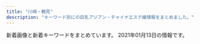 ```yaml
---
title: "川崎・鶴見"
description: "キーワード別にの巨乳アジアン・チャイナエステ嬢情報をまとめました。"
---
```


新着画像と新着キーワードをまとめています。
2021年01月13日の情報です。

<DmmAffiliateIns />
<KeywordTable
  shops={
    [
    {
        "name": "\u798f\u7e01\u30fbFUKUEN",
        "station": "JR\u9db4\u898b\u99c5\u6771\u53e3",
        "url": "http://www.fukuen.in/",
        "img_links": [
            "http://www.fukuen.in/img/girl/list/swest1154c6465b3e80f1950af663ae9de86840.jpg",
            "http://www.fukuen.in/img/material/oil5.jpg",
            "http://www.fukuen.in/img/material/sentai4.jpg",
            "http://www.fukuen.in/img/material/sentai2.jpg",
            "http://www.fukuen.in/img/girl/main/smain11154c6465b3e80f1950af663ae9de86840.jpg",
            "http://www.fukuen.in/img/material/oil1.jpg",
            "http://www.fukuen.in/img/camp/20201101_deluxe.png",
            "http://www.fukuen.in/img/girl/main/smain21a5f5188f9c41ddb221fc0bead2a8556b.jpg",
            "http://www.fukuen.in/img/girl/main/smain11372fb92a183b52eed6697b1dc18d650f.jpg",
            "http://www.fukuen.in/img/girl/main/smain114a604c7246ee7ef21ea1371bf0f8ae541.jpg",
            "http://www.fukuen.in/img/girl/main/smain513f8bf8e4517330b71f7b182328a05400.jpg",
            "http://www.fukuen.in/img/girl/extra/ai_20200914_1.jpg",
            "http://www.fukuen.in/img/material/shiatsu2.jpg",
            "http://www.fukuen.in/img/girl/main/smain435ef08e32ca6d2936eee599647ef1be42.jpg",
            "http://www.fukuen.in/img/girl/extra/hotaru200809_1min75.jpg",
            "http://www.fukuen.in/img/material/bath.jpg",
            "http://www.fukuen.in/img/girl/extra/risa_20200923_5.jpg",
            "http://www.fukuen.in/img/girl/list/slist5751a73c1d67d106b755f2a10f214b1fb.jpg",
            "http://www.fukuen.in/img/material/arrow_prev.png",
            "http://www.fukuen.in/img/girl/main/smain83429f69a5e0facf26b5c596ab5374c79a.jpg",
            "http://www.fukuen.in/img/girl/list/swest96d9c126d47d500beae8ef28f29eb366a.jpg",
            "http://www.fukuen.in/img/girl/pickup/pickup20200705191440.jpg",
            "http://www.fukuen.in/img/material/oil2.jpg",
            "http://www.fukuen.in/img/girl/main/smain22a5f5188f9c41ddb221fc0bead2a8556b.jpg",
            "http://www.fukuen.in/img/girl/list/swest11a00cec64c1902f8f81d6458bd81ecc3.jpg",
            "http://www.fukuen.in/img/material/sentai3.jpg",
            "http://www.fukuen.in/img/girl/main/smain918323e29e851f98b7ae489f32a7802aad.jpg",
            "http://www.fukuen.in/img/material/shiatsu5rev1.jpg",
            "http://www.fukuen.in/img/material/akasuri2rev1.jpg",
            "http://www.fukuen.in/img/girl/main/smain711ab20435a050b6117e25de016c851a5e.jpg",
            "http://www.fukuen.in/img/material/shiatsu3.jpg",
            "http://www.fukuen.in/img/girl/main/smain721ab20435a050b6117e25de016c851a5e.jpg",
            "http://www.fukuen.in/img/girl/main/smain82429f69a5e0facf26b5c596ab5374c79a.jpg",
            "http://www.fukuen.in/img/girl/list/swest72b8648aae56da25b7c7573dc007cc2de.jpg",
            "http://www.fukuen.in/img/girl/extra/risa_20200923_2.jpg",
            "http://www.fukuen.in/img/girl/extra/hotaru200809_2min75.jpg",
            "http://www.fukuen.in/img/material/sentai6rev1.jpg",
            "http://www.fukuen.in/img/girl/main/smain81429f69a5e0facf26b5c596ab5374c79a.jpg",
            "http://www.fukuen.in/img/material/sentai5rev1.jpg",
            "http://www.fukuen.in/img/girl/main/smain746910286ab0a44682bfc6f093f287b998.jpg",
            "http://www.fukuen.in/img/camp/20200610_shinki.jpg",
            "http://www.fukuen.in/img/girl/list/slist21d95f10417cbe687c362ac86a6caaf51.jpg",
            "http://www.fukuen.in/img/material/arrow_next.png",
            "http://www.fukuen.in/img/material/image_auth.png",
            "http://www.fukuen.in/img/material/akasuri5rev1.jpg",
            "http://www.fukuen.in/img/material/oil3.jpg",
            "http://www.fukuen.in/img/girl/extra/hotaru200809_4min75.jpg",
            "http://www.fukuen.in/img/girl/main/smain941ecbbcf1db74ffedbe8ce80b5bdc33f8.jpg",
            "http://www.fukuen.in/img/girl/list/swest5751a73c1d67d106b755f2a10f214b1fb.jpg",
            "http://www.fukuen.in/img/girl/extra/yuki_20200912_2.jpg",
            "http://www.fukuen.in/img/girl/list/slist96d9c126d47d500beae8ef28f29eb366a.jpg",
            "http://www.fukuen.in/img/girl/pickup/pickup20200705191159.jpg",
            "http://www.fukuen.in/img/girl/list/slist11a00cec64c1902f8f81d6458bd81ecc3.jpg",
            "http://www.fukuen.in/img/girl/main/smain425ef08e32ca6d2936eee599647ef1be42.jpg",
            "http://www.fukuen.in/img/material/akasuri6rev1.jpg",
            "http://www.fukuen.in/img/camp/20201101_hotoil.png",
            "http://www.fukuen.in/img/girl/main/smain113a604c7246ee7ef21ea1371bf0f8ae541.jpg",
            "http://www.fukuen.in/img/material/sentai1.jpg",
            "http://www.fukuen.in/img/girl/list/swest1276c3f8b7d0a2900b5557ad186572c1c5.jpg",
            "http://www.fukuen.in/img/girl/main/smain12372fb92a183b52eed6697b1dc18d650f.jpg",
            "http://www.fukuen.in/img/girl/list/slist7a7cd4a2a61a08aea05c874262bd2983c.jpg",
            "http://www.fukuen.in/img/girl/list/slist126deb548c2a3ab378099293db5afcc041.jpg",
            "http://www.fukuen.in/img/girl/main/smain12176c3f8b7d0a2900b5557ad186572c1c5.jpg",
            "http://www.fukuen.in/img/girl/extra/ai_20200914_3.jpg",
            "http://www.fukuen.in/img/girl/main/smain951ecbbcf1db74ffedbe8ce80b5bdc33f8.jpg",
            "http://www.fukuen.in/img/girl/main/smain23a5f5188f9c41ddb221fc0bead2a8556b.jpg",
            "http://www.fukuen.in/img/material/akasuri1.jpg",
            "http://www.fukuen.in/img/material/oil6.jpg",
            "http://www.fukuen.in/img/girl/pickup/pickup20200705191051.jpg",
            "http://www.fukuen.in/img/girl/main/smain115a604c7246ee7ef21ea1371bf0f8ae541.jpg",
            "http://www.fukuen.in/img/girl/extra/risa_20200923_4.jpg",
            "http://www.fukuen.in/img/girl/main/smain12276c3f8b7d0a2900b5557ad186572c1c5.jpg",
            "http://www.fukuen.in/img/girl/list/slist1154c6465b3e80f1950af663ae9de86840.jpg",
            "http://www.fukuen.in/img/material/akasuri4.jpg",
            "http://www.fukuen.in/img/material/shiatsu1.jpg",
            "http://www.fukuen.in/img/material/shiatsu6.jpg",
            "http://www.fukuen.in/img/girl/extra/yuki_20200912_4.jpg",
            "http://www.fukuen.in/img/material/akasuri3.jpg",
            "http://www.fukuen.in/img/girl/extra/risa_20200923_3.jpg",
            "http://www.fukuen.in/img/girl/main/smain123f3ae0063654627ed21fdac7f7f732cb0.jpg",
            "http://www.fukuen.in/img/girl/main/smain8415e8cbb1c49eb7c8caa026cbfa4e5e53.jpg",
            "http://www.fukuen.in/img/girl/list/swest8fbaefba79306aed7d52f3369481c4f79.jpg",
            "http://www.fukuen.in/img/girl/main/smain736910286ab0a44682bfc6f093f287b998.jpg",
            "http://www.fukuen.in/img/material/front.jpg",
            "http://www.fukuen.in/img/material/oil4.jpg",
            "http://www.fukuen.in/img/girl/extra/yuki_20200912_3.jpg",
            "http://www.fukuen.in/img/girl/list/slist8fbaefba79306aed7d52f3369481c4f79.jpg",
            "http://www.fukuen.in/img/material/shiatsu4rev1.jpg",
            "http://www.fukuen.in/img/girl/extra/ai_20200914_2.jpg",
            "http://www.fukuen.in/img/girl/main/smain928323e29e851f98b7ae489f32a7802aad.jpg",
            "http://www.fukuen.in/img/girl/extra/risa_20200923_1.jpg",
            "http://www.fukuen.in/img/girl/main/smain112a604c7246ee7ef21ea1371bf0f8ae541.jpg",
            "http://www.fukuen.in/img/girl/main/smain938323e29e851f98b7ae489f32a7802aad.jpg",
            "http://www.fukuen.in/img/girl/main/smain52fb1c032274e28d599eed619e1bedc3e4.jpg",
            "http://www.fukuen.in/img/girl/main/smain53fb1c032274e28d599eed619e1bedc3e4.jpg",
            "http://www.fukuen.in/img/girl/list/swest25902fb05705d4f4dcd3bb55fc78d46ee.jpg",
            "http://www.fukuen.in/img/girl/list/slist48970948df1b5f673ddccf8bdc1c27ca3.jpg",
            "http://www.fukuen.in/img/girl/extra/yuki_20200912_1.jpg",
            "http://www.fukuen.in/img/girl/main/smain13372fb92a183b52eed6697b1dc18d650f.jpg",
            "http://www.fukuen.in/img/girl/list/swest4f486b583999cfcec7913d7843c608159.jpg",
            "http://www.fukuen.in/img/girl/pickup/pickup20200705191524.jpg",
            "http://www.fukuen.in/img/girl/extra/hotaru200809_3min75.jpg",
            "http://www.fukuen.in/img/girl/extra/ai_20200914_4.jpg",
            "http://www.fukuen.in/img/girl/extra/yuki_20200912_5.jpg",
            "http://www.fukuen.in/img/girl/main/smain41f486b583999cfcec7913d7843c608159.jpg"
        ],
        "keywords": {
            "G": 2,
            "\u30bb\u30af\u30b7\u30fc": 2,
            "\u80f8": 1
        }
    },
    {
        "name": "\u6708\u4e0b\u7f8e\u4eba",
        "keywords": {
            "88": 14,
            "85": 14,
            "D": 35,
            "87": 14,
            "89": 7,
            "\u30bb\u30af\u30b7\u30fc": 3,
            "86": 14,
            "C": 28
        },
        "station": "JR\u9db4\u898b\u99c5\u6771\u53e3",
        "url": "https://moon-beauty.jp/",
        "img_links": [
            "https://moon-beauty.jp/wp/wp-content/uploads/2020/02/2002sp_campaign-700x327.png",
            "https://moon-beauty.jp/wp/wp-content/uploads/2017/11/27e7586ba3689c74b6428ec7dbfe02a6.jpg",
            "https://moon-beauty.jp/wp/wp-content/uploads/2017/11/6a08b9c7e55a068553569af35285dd93.jpg",
            "https://moon-beauty.jp/images/costume/nursegirl002.png",
            "https://moon-beauty.jp/wp/wp-content/uploads/2018/11/1811campaign.png",
            "https://moon-beauty.jp/images/staff/eri21_01.png",
            "https://moon-beauty.jp/wp/wp-content/uploads/2020/09/rika_info.png",
            "https://moon-beauty.jp/wp/wp-content/uploads/2017/11/mb_front2.png",
            "https://moon-beauty.jp/images/costume/cheergirl01.png",
            "https://moon-beauty.jp/wp/wp-content/uploads/2017/11/27e7586ba3689c74b6428ec7dbfe02a6-700x1244.jpg",
            "https://moon-beauty.jp/wp/wp-content/uploads/2019/07/1907campaign02.png",
            "https://moon-beauty.jp/wp/wp-content/uploads/2017/11/1.png",
            "https://moon-beauty.jp/images/staff/rika22_01.png",
            "https://moon-beauty.jp/wp/wp-content/uploads/2019/09/cosplay02.png",
            "https://moon-beauty.jp/images/staff/emi24_1.png",
            "https://moon-beauty.jp/images/staff/hikari23_02.png",
            "https://moon-beauty.jp/images/staff/izumi23_01.png",
            "https://moon-beauty.jp/wp/wp-content/uploads/2019/07/1907campaign01-700x327.png",
            "https://moon-beauty.jp/images/campaign2017.jpg",
            "https://moon-beauty.jp/images/staff/staff.png",
            "https://moon-beauty.jp/wp/wp-content/uploads/2019/09/1910campaign02-700x327.png",
            "https://moon-beauty.jp/wp/wp-content/uploads/2017/11/3.png",
            "https://moon-beauty.jp/images/staff/mirai23.png",
            "https://moon-beauty.jp/images/costume/sailorgirl01.png",
            "https://moon-beauty.jp/wp/wp-content/uploads/2017/12/3addf91ad6b786b4c3fd2e4322dc1181-700x1246.jpg",
            "https://moon-beauty.jp/images/staff/nana25_02.png",
            "https://moon-beauty.jp/images/costume/cabinattendant02.png",
            "https://moon-beauty.jp/wp/wp-content/uploads/2017/11/top03.png",
            "https://moon-beauty.jp/wp/wp-content/uploads/2017/11/mb_interior01.png",
            "https://moon-beauty.jp/wp/wp-content/uploads/2017/12/1d7d7d3df21218cb91cce28ca987dca8-700x1246.jpg",
            "https://moon-beauty.jp/wp/wp-content/uploads/2017/12/1d7d7d3df21218cb91cce28ca987dca8.jpg",
            "https://moon-beauty.jp/wp/wp-content/uploads/2018/09/mb_front4.png",
            "https://moon-beauty.jp/wp/wp-content/uploads/2017/12/7e6728877b7be3eba7dacfced12e3481.jpg",
            "https://moon-beauty.jp/wp/wp-content/uploads/2020/06/202006campaign-700x327.png",
            "https://moon-beauty.jp/wp/wp-content/uploads/2017/11/6.png",
            "https://moon-beauty.jp/wp/wp-content/uploads/2017/11/9ac2dcf4d411d36df940a44359d1e597.jpg",
            "https://moon-beauty.jp/wp/wp-content/uploads/2017/11/6a08b9c7e55a068553569af35285dd93-700x1244.jpg",
            "https://moon-beauty.jp/wp/wp-content/uploads/2019/09/cosplay01.png",
            "https://moon-beauty.jp/wp/wp-content/uploads/2017/11/484697b90c0612750e1d8c7c971a16f8.jpg",
            "https://moon-beauty.jp/wp/wp-content/uploads/2017/11/top01-1.png",
            "https://moon-beauty.jp/wp/wp-content/uploads/2017/12/dde33c6f84f42b29abc164fed911749d-700x1246.jpg",
            "https://moon-beauty.jp/wp/wp-content/uploads/2020/09/costume.png",
            "https://moon-beauty.jp/wp/wp-content/uploads/2017/12/11e78c1189d1307c1c0528ca01cf193e.jpg",
            "https://moon-beauty.jp/images/staff/nana25_01.png",
            "https://moon-beauty.jp/images/costume/sailorgirl02.png",
            "https://moon-beauty.jp/images/staff/rika22_02.png",
            "https://moon-beauty.jp/images/costume/nursegirl01.png",
            "https://moon-beauty.jp/wp/wp-content/uploads/2017/11/mb_front.png",
            "https://moon-beauty.jp/wp/wp-content/uploads/2017/11/4.png",
            "https://moon-beauty.jp/images/staff/ran23_01.png",
            "https://moon-beauty.jp/wp/wp-content/uploads/2019/12/xmas2019_2-700x327.jpg",
            "https://moon-beauty.jp/wp/wp-content/uploads/2017/12/dde33c6f84f42b29abc164fed911749d.jpg",
            "https://moon-beauty.jp/wp/wp-content/uploads/2017/11/mb_shower.png",
            "https://moon-beauty.jp/images/costume/cheergirl02.png",
            "https://moon-beauty.jp/wp/wp-content/uploads/2017/11/campaign1711-700x327.jpg",
            "https://moon-beauty.jp/wp/wp-content/uploads/2017/12/3addf91ad6b786b4c3fd2e4322dc1181.jpg",
            "https://moon-beauty.jp/wp/wp-content/uploads/2020/09/mirai_info.png",
            "https://moon-beauty.jp/wp/wp-content/uploads/2017/11/top02.png",
            "https://moon-beauty.jp/wp/wp-content/uploads/2019/07/1907campaign02-700x327.png",
            "https://moon-beauty.jp/wp/wp-content/uploads/2017/12/3985d5f04f99b7c5a1b4662bcc831575.jpg",
            "https://moon-beauty.jp/wp/wp-content/uploads/2019/12/xmas2019_2.jpg",
            "https://moon-beauty.jp/wp/wp-content/uploads/2017/11/5.png",
            "https://moon-beauty.jp/wp/wp-content/uploads/2018/09/mb_road02.png",
            "https://moon-beauty.jp/wp/wp-content/uploads/2021/01/202102campaign.png",
            "https://moon-beauty.jp/wp/wp-content/uploads/2019/07/1907campaign01.png",
            "https://moon-beauty.jp/wp/wp-content/uploads/2019/12/xmas2019.jpg",
            "https://moon-beauty.jp/images/costume/cabinattendant01.png",
            "https://moon-beauty.jp/wp/wp-content/uploads/2020/09/nana_info.png",
            "https://moon-beauty.jp/wp/wp-content/uploads/2019/11/1911campaign01-700x327.png",
            "https://moon-beauty.jp/wp/wp-content/uploads/2017/11/top01-1-700x459.png",
            "https://moon-beauty.jp/images/staff/momoka22_01.png",
            "https://moon-beauty.jp/wp/wp-content/uploads/2017/11/play.png",
            "https://moon-beauty.jp/wp/wp-content/uploads/2019/11/1911campaign01.png",
            "https://moon-beauty.jp/wp/wp-content/uploads/2020/01/2002campaign-700x327.png",
            "https://moon-beauty.jp/wp/wp-content/uploads/2019/09/1910campaign01-700x327.png",
            "https://moon-beauty.jp/images/staff/hikari23_01.png"
        ]
    },
    {
        "station": "JR\u9db4\u898b\u99c5\u6771\u53e3",
        "keywords": {
            "E": 8,
            "D": 40,
            "85": 32,
            "C": 16,
            "88": 8,
            "84": 8,
            "86": 16
        },
        "name": "GooD",
        "url": "http://good.abnavi.info/",
        "img_links": [
            "http://good.abnavi.info/images/staff0.jpg",
            "http://good.abnavi.info/images/top2.jpg",
            "http://good.abnavi.info/images/pagetop.jpg",
            "http://good.abnavi.info/photos/sites/25/2020/03/2020031701491235.jpg",
            "http://good.abnavi.info/images/top-sp1.jpg",
            "http://good.abnavi.info/photos/sites/25/2020/05/2020052804013963.jpg",
            "http://good.abnavi.info/photos/sites/25/2020/06/2020062506163384.jpg",
            "http://good.abnavi.info/photos/sites/25/2020/12/202012120133023.jpg",
            "http://good.abnavi.info/images/top1.jpg",
            "http://good.abnavi.info/photos/sites/25/2020/08/2020081403120864.jpg",
            "http://good.abnavi.info/images/top-sp2.jpg",
            "http://good.abnavi.info/images/acc.jpg",
            "http://good.abnavi.info/photos/sites/25/2020/03/2020031006353919.jpg",
            "http://good.abnavi.info/photos/sites/25/2020/10/2020100606155663.jpg"
        ]
    },
    {
        "keywords": {
            "89": 4,
            "\u80f8": 1,
            "92": 1,
            "90": 1,
            "88": 1
        },
        "name": "LUCKY",
        "url": "http://lucky.esnavi.work/",
        "img_links": [
            "http://lucky.esnavi.work/sys1.jpg",
            "http://lucky.esnavi.work/news.jpg",
            "http://lucky.esnavi.work/int1.png",
            "http://lucky.esnavi.work/s1.png",
            "http://lucky.esnavi.work/2/uploadimg/1609855626.jpeg",
            "http://lucky.esnavi.work/m.jpg",
            "http://lucky.esnavi.work/2/uploadimg/1609855512.jpeg",
            "http://lucky.esnavi.work/2/uploadimg/1609855429.jpeg",
            "http://lucky.esnavi.work/2/uploadimg/1609854808.jpeg",
            "http://lucky.esnavi.work/2/uploadimg/1609854972.jpeg",
            "http://lucky.esnavi.work/2/uploadimg/1609856021.jpeg",
            "http://lucky.esnavi.work/sys2.jpg",
            "http://lucky.esnavi.work/head.jpg",
            "http://lucky.esnavi.work/staff_t.jpg",
            "http://lucky.esnavi.work/2/uploadimg/1609855912.jpeg"
        ],
        "station": "JR\u5ddd\u5d0e\u99c5\u6771\u53e3"
    },
    {
        "keywords": {
            "C": 23
        },
        "url": "http://esthe-heal.com/",
        "img_links": [
            "http://esthe-heal.com/staff/rui/01mb.jpg",
            "http://esthe-heal.com/img/ttl_staff.png",
            "http://esthe-heal.com/staff/mimi/01mb.jpg",
            "http://esthe-heal.com/staff/kana/01.jpg",
            "http://esthe-heal.com/staff/momo/01.jpg",
            "http://esthe-heal.com/staff/sizuka/01.jpg",
            "http://esthe-heal.com/staff/rubi/01.jpg",
            "http://esthe-heal.com/staff/sizuka/01mb.jpg",
            "http://esthe-heal.com/i/files/homeimg.jpg",
            "http://esthe-heal.com/img/att.jpg",
            "http://esthe-heal.com/staff/haruna/01.jpg",
            "http://esthe-heal.com/staff/mimi/01.jpg",
            "http://esthe-heal.com/staff/yuyu/01mb.jpg",
            "http://esthe-heal.com/img/ttl_wnew.png",
            "http://esthe-heal.com/staff/yuyu/01.jpg",
            "http://esthe-heal.com/staff/kana/01mb.jpg",
            "http://esthe-heal.com/staff/miho/01.jpg",
            "http://esthe-heal.com/pic/head.jpg",
            "http://esthe-heal.com/staff/haruna/01mb.jpg",
            "http://esthe-heal.com/staff/rui/01.jpg",
            "http://esthe-heal.com/staff/yuki/01mb.jpg",
            "http://esthe-heal.com/img/ttl_mobile.png",
            "http://esthe-heal.com/img/ttl_recbnr.png",
            "http://esthe-heal.com/staff/rubi/01mb.jpg",
            "http://esthe-heal.com/staff/sayuri/01mb.jpg",
            "http://esthe-heal.com/img/link/koko_234x60.png",
            "http://esthe-heal.com/staff/aya/01mb.jpg",
            "http://esthe-heal.com/staff/miho/01mb.jpg",
            "http://esthe-heal.com/staff/yuki/01.jpg",
            "http://esthe-heal.com/img/ttl_pickup.png",
            "http://esthe-heal.com/staff/sakura/01.jpg",
            "http://esthe-heal.com/staff/aya/01.jpg",
            "http://esthe-heal.com/staff/kaori/01.jpg",
            "http://esthe-heal.com/staff/sakura/01mb.jpg",
            "http://esthe-heal.com/staff/sayuri/01.jpg",
            "http://esthe-heal.com/staff/kaori/01mb.jpg",
            "http://esthe-heal.com/staff/momo/01mb.jpg"
        ],
        "station": "JR\u9db4\u898b\u99c5\u6771\u53e3",
        "name": "Yulala"
    },
    {
        "station": "JR\u9db4\u898b\u99c5\u6771\u53e3",
        "url": "http://barbie.este88.com/",
        "keywords": {
            "C": 13
        },
        "img_links": [
            "http://barbie.este88.com/gals/yui1.jpg",
            "http://barbie.este88.com/images/staff-pc.png",
            "http://barbie.este88.com/images/sp-line.png",
            "http://barbie.este88.com/images/m-tel.png",
            "http://barbie.este88.com/gals/momoka1.jpg",
            "http://barbie.este88.com/gals/nanami1.jpg",
            "http://barbie.este88.com/images/m-foot.png",
            "http://barbie.este88.com/gals/aya1.jpg",
            "http://barbie.este88.com/gals/hana1.jpg",
            "http://barbie.este88.com/gals/momo1.jpg",
            "http://barbie.este88.com/images/sp-staff-list.png"
        ],
        "name": "Barbie\u30fb\u30d0\u30fc\u30d3\u30fc"
    },
    {
        "keywords": {
            "83": 3,
            "82": 3,
            "C": 21
        },
        "url": "http://kafu.ests.co/",
        "img_links": [
            "http://kafu.ests.co/images/s_link.jpg",
            "http://kafu.ests.co/photos/sites/7/2017/02/1.jpg",
            "http://kafu.ests.co/photos/sites/7/2017/10/2017101205420065.jpg",
            "http://kafu.ests.co/images/top.png",
            "http://kafu.ests.co/images/nbj1.jpg",
            "http://kafu.ests.co/images/s_face.jpg",
            "http://kafu.ests.co/images/n1.jpg",
            "http://kafu.ests.co/images/s_staff1.jpg",
            "http://kafu.ests.co/images/s_mobile.jpg",
            "http://kafu.ests.co/images/nbj3.jpg",
            "http://kafu.ests.co/images/n3.jpg",
            "http://kafu.ests.co/photos/sites/7/2017/10/2017101205420191.jpg",
            "http://kafu.ests.co/images/face_bj.jpg",
            "http://kafu.ests.co/images/room3.jpg",
            "http://kafu.ests.co/images/s_staff.jpg",
            "http://kafu.ests.co/photos/sites/7/2017/10/2017100904034443.png",
            "http://kafu.ests.co/photos/sites/7/2017/02/2.jpg",
            "http://kafu.ests.co/photos/sites/7/2017/10/2017100904034561.png",
            "http://kafu.ests.co/images/line.jpg",
            "http://kafu.ests.co/images/room1.jpg",
            "http://kafu.ests.co/images/mobile.jpg",
            "http://kafu.ests.co/images/face_bj3.jpg",
            "http://kafu.ests.co/images/s_pick.jpg",
            "http://kafu.ests.co/images/room4.jpg",
            "http://kafu.ests.co/images/s_news.jpg",
            "http://kafu.ests.co/images/room2.jpg"
        ],
        "name": "\u5bf5\u6df1\u82b1\u98a8",
        "station": "JR\u77e2\u5411\u99c5\u897f\u53e3"
    },
    {
        "name": "HaNa",
        "station": "\u4eac\u6025\u9db4\u898b\u99c5\u6771\u53e3",
        "keywords": {},
        "img_links": [
            "http://www.play-land.work/images/tgirl.jpg",
            "http://www.play-land.work/images/b4.jpg",
            "http://www.play-land.work/images/staff_t.jpg",
            "http://www.play-land.work/images/b3.jpg",
            "http://www.play-land.work/sp/images/topgirl.png",
            "http://www.play-land.work/images/ac1.jpg",
            "http://www.play-land.work/sp/images/int1.png",
            "http://www.play-land.work/sp/images/int3.jpg",
            "http://www.play-land.work/sp/images/int4.jpg",
            "http://www.play-land.work/img/hosino1.jpg",
            "http://www.play-land.work/sp/images/head.jpg",
            "http://www.play-land.work/sp/images/b1.jpg",
            "http://www.play-land.work/sp/images/2.jpg",
            "http://www.play-land.work/staff/saki.jpg",
            "http://www.play-land.work/images/3.jpg",
            "http://www.play-land.work/sp/images/tel.png",
            "http://www.play-land.work/sp/staff/hinano.jpg",
            "http://www.play-land.work/sp/images/4.jpg",
            "http://www.play-land.work/sp/images/ac1.jpg",
            "http://www.play-land.work/sp/images/line.jpg",
            "http://www.play-land.work/images/interior_t.jpg",
            "http://www.play-land.work/sp/images/rec1.jpg",
            "http://www.play-land.work/images/b1.jpg",
            "http://www.play-land.work/sp/images/twitter.png",
            "http://www.play-land.work/images/b2.jpg",
            "http://www.play-land.work/images/int2.jpg",
            "http://www.play-land.work/images/sys1.jpg",
            "http://www.play-land.work/sp/staff/saki.jpg",
            "http://www.play-land.work/sp/images/interior_t.png",
            "http://www.play-land.work/img/yukari1.jpg",
            "http://www.play-land.work/images/1.jpg",
            "http://www.play-land.work/sp/staff/yukari.jpg",
            "http://www.play-land.work/sp/images/staff_t.png",
            "http://www.play-land.work/images/rec2.jpg",
            "http://www.play-land.work/staff/yukari.jpg",
            "http://www.play-land.work/sp/images/sys1.png",
            "http://www.play-land.work/staff/hinano.jpg",
            "http://www.play-land.work/sp/img/saki1.jpg",
            "http://www.play-land.work/images/newface.jpg",
            "http://www.play-land.work/images/int1.jpg",
            "http://www.play-land.work/sp/img/hinano1.jpg",
            "http://www.play-land.work/sp/images/b3.jpg",
            "http://www.play-land.work/images/sys3.jpg",
            "http://www.play-land.work/sp/img/yukari1.jpg",
            "http://www.play-land.work/staff/hosino.jpg",
            "http://www.play-land.work/images/4.jpg",
            "http://www.play-land.work/img/hinano1.jpg",
            "http://www.play-land.work/sp/staff/hosino.jpg",
            "http://www.play-land.work/images/head.jpg",
            "http://www.play-land.work/sp/images/newface.png",
            "http://www.play-land.work/img/saki1.jpg",
            "http://www.play-land.work/sp/images/3.jpg",
            "http://www.play-land.work/sp/images/sys3.png",
            "http://www.play-land.work/sp/images/int2.jpg",
            "http://www.play-land.work/sp/images/b2.jpg",
            "http://www.play-land.work/sp/images/1.jpg",
            "http://www.play-land.work/images/sys2.jpg",
            "http://www.play-land.work/images/twitter_t.jpg",
            "http://www.play-land.work/sp/images/footer.jpg",
            "http://www.play-land.work/images/sm.jpg",
            "http://www.play-land.work/sp/images/rec2.png",
            "http://www.play-land.work/images/line.jpg",
            "http://www.play-land.work/images/rec1.jpg",
            "http://www.play-land.work/sp/img/hosino1.jpg",
            "http://www.play-land.work/sp/images/sys2.png",
            "http://www.play-land.work/images/2.jpg"
        ],
        "url": "http://www.play-land.work"
    },
    {
        "url": "http://genkimori.ests.jp/",
        "keywords": {
            "86": 105,
            "E": 21,
            "83": 63,
            "D": 273,
            "82": 21,
            "85": 147,
            "C": 154,
            "87": 84
        },
        "img_links": [
            "http://genkimori.ests.jp/link/8831.jpg",
            "http://genkimori.ests.jp/images/mobile.png",
            "http://genkimori.ests.jp/photos/sites/53/2020/08/202008290414582.jpg",
            "http://genkimori.ests.jp/photos/sites/53/2019/11/2019111506411882.jpg",
            "http://genkimori.ests.jp/link/esthelove88-31.jpg",
            "http://menlog.net/link/menlog8831.jpg",
            "http://genkimori.ests.jp/photos/sites/53/2020/08/2020080103084914.jpg",
            "http://genkimori.ests.jp/photos/sites/53/2020/02/2020020409105330.jpg",
            "http://genkimori.ests.jp/images/r03.jpg",
            "http://genkimori.ests.jp/photos/sites/53/2020/08/2020080607415210.jpg",
            "http://genkimori.ests.jp/images/tit-new.png",
            "http://genkimori.ests.jp/photos/sites/53/2019/07/2019070103055338.jpg",
            "http://genkimori.ests.jp/link/massage-de_88_31.jpg",
            "http://genkimori.ests.jp/images/top.png",
            "http://genkimori.ests.jp/photos/sites/53/2019/09/2019091905013899.jpg",
            "http://genkimori.ests.jp/photos/sites/53/2020/10/2020101305274630.jpg",
            "http://genkimori.ests.jp/images/infor.png",
            "http://genkimori.ests.jp/photos/sites/53/2020/11/2020110803050660.jpg",
            "http://genkimori.ests.jp/photos/sites/53/2020/10/2020100606390249.jpg",
            "http://genkimori.ests.jp/photos/sites/53/2020/08/2020080202511846.jpg",
            "http://genkimori.ests.jp/photos/sites/53/2020/07/2020072602180924.jpg",
            "http://genkimori.ests.jp/images/tit-pick.png",
            "http://genkimori.ests.jp/link/88x31b.jpg",
            "http://genkimori.ests.jp/link/e0016.jpg",
            "http://genkimori.ests.jp/images/tit-infor.png",
            "http://genkimori.ests.jp/images/tite-staff.png",
            "http://genkimori.ests.jp/photos/sites/53/2020/08/2020081404295888.jpg",
            "http://genkimori.ests.jp/images/r02.jpg",
            "http://genkimori.ests.jp/photos/sites/53/2020/07/2020072602181030.jpg",
            "http://genkimori.ests.jp/photos/sites/53/2020/10/2020101406394269.jpg",
            "http://genkimori.ests.jp/link/walker88.jpg",
            "http://genkimori.ests.jp/photos/sites/53/2019/10/2019103109203158.jpg",
            "http://genkimori.ests.jp/photos/sites/53/2020/08/2020082904145169.jpg",
            "http://genkimori.ests.jp/images/r01.jpg",
            "http://genkimori.ests.jp/photos/sites/53/2020/09/2020091104500682.jpg",
            "http://genkimori.ests.jp/photos/sites/53/2019/12/2019120607382674.jpg",
            "http://genkimori.ests.jp/images/tit-gat.png",
            "http://genkimori.ests.jp/photos/sites/53/2019/10/2019102105454876.jpg",
            "http://genkimori.ests.jp/photos/sites/53/2020/10/2020101305274788.jpg",
            "http://genkimori.ests.jp/photos/sites/53/2020/09/2020092806215050.jpg",
            "http://genkimori.ests.jp/photos/sites/53/2020/11/2020110203413991.jpg",
            "http://genkimori.ests.jp/images/r04.jpg",
            "http://genkimori.ests.jp/photos/sites/53/2020/08/2020080407354625.jpg",
            "http://genkimori.ests.jp/photos/sites/53/2020/11/2020110203413312.jpg"
        ],
        "name": "\u4eba\u9b5a\u306e\u604b",
        "station": "JR\u9db4\u898b\u99c5\u6771\u53e3"
    },
    {
        "url": "http://god-esthe.com/",
        "station": "JR\u9db4\u898b\u99c5\u6771\u53e3",
        "name": "GOD\u30e1\u30f3\u30ba\u30a8\u30b9\u30c6",
        "img_links": [
            "http://god-esthe.com/girl/2.jpg",
            "http://god-esthe.com/girl/3.jpg",
            "http://god-esthe.com/girl/5.jpg",
            "http://god-esthe.com/static/picture/top_back_pc1.jpg",
            "http://god-esthe.com/static/picture/page-top_off.png",
            "http://god-esthe.com/static/picture/top_back_sp1.jpg",
            "http://god-esthe.com/static/picture/sub_back_sp.jpg",
            "http://god-esthe.com/girl/4.jpg",
            "http://god-esthe.com/girl/1.jpg",
            "http://god-esthe.com/static/picture/sub_back_pc.jpg"
        ],
        "keywords": {
            "G": 4,
            "84": 4,
            "94": 2,
            "C": 4,
            "83": 4
        }
    },
    {
        "keywords": {
            "86": 76,
            "E": 19,
            "88": 17,
            "83": 19,
            "82": 19,
            "85": 57,
            "87": 133,
            "D": 188,
            "C": 76
        },
        "url": "http://baburin.iest.info/",
        "name": "\u30d0\u30d6\u308a\u3093\u5a18",
        "img_links": [
            "http://baburin.iest.info/photos/sites/2/2018/12/2018120114132410.jpg",
            "http://baburin.iest.info/images/s_face.jpg",
            "http://baburin.iest.info/images/s_news.jpg",
            "http://baburin.iest.info/photos/sites/2/2018/06/2018063004421199.jpg",
            "http://baburin.iest.info/photos/sites/2/2018/10/2018103017042054.jpg",
            "http://baburin.iest.info/images/acc1.jpg",
            "http://baburin.iest.info/photos/sites/2/2019/06/2019062312555740.jpg",
            "http://baburin.iest.info/photos/sites/2/2020/10/2020100615314175.jpg",
            "http://baburin.iest.info/images/s_staff.jpg",
            "http://baburin.iest.info/images/acc.jpg",
            "http://baburin.iest.info/photos/sites/2/2019/12/2019121012234134.jpg",
            "http://baburin.iest.info/photos/sites/2/2018/03/1.jpg",
            "http://baburin.iest.info/photos/sites/2/2020/02/2020020617495273.jpg",
            "http://baburin.iest.info/photos/sites/2/2018/11/2018112214225177.jpg",
            "http://baburin.iest.info/images/s_info.jpg",
            "http://baburin.iest.info/photos/sites/2/2019/12/2019121112381870.jpg",
            "http://baburin.iest.info/images/staff0.jpg",
            "http://baburin.iest.info/photos/sites/2/2018/06/2018062508384319.jpg",
            "http://baburin.iest.info/photos/sites/2/2020/02/2020021216314936.jpg",
            "http://baburin.iest.info/photos/sites/2/2018/07/2018072409124390.jpg",
            "http://baburin.iest.info/photos/sites/2/2018/09/2018091006542340.jpg",
            "http://baburin.iest.info/photos/sites/2/2019/12/2019121012271150.jpg",
            "http://baburin.iest.info/images/mibile.jpg",
            "http://baburin.iest.info/images/top.png",
            "http://baburin.iest.info/photos/sites/2/2019/12/2019121012290043.jpg",
            "http://baburin.iest.info/images/s_pick.jpg"
        ],
        "station": "\u4eac\u6025\u9db4\u898b\u99c5\u6771\u53e3"
    },
    {
        "name": "\u7652\u3057\u98a8\uff5e\u3044\u3084\u3057\u304b\u305c\uff5e",
        "url": "http://iyashi-kaze.oks.bz/",
        "station": "JR\u5ddd\u5d0e\u99c5\u6771\u53e3",
        "img_links": [
            "http://iyashi-kaze.oks.bz/images/s_link.png",
            "http://iyashi-kaze.oks.bz/images/room3.jpg",
            "http://iyashi-kaze.oks.bz/images/service1.jpg",
            "http://iyashi-kaze.oks.bz/photos/sites/65/2020/01/2020011010172383.jpg",
            "http://iyashi-kaze.oks.bz/images/s_news.png",
            "http://iyashi-kaze.oks.bz/images/service4.jpg",
            "http://iyashi-kaze.oks.bz/photos/sites/65/2020/01/202001101017196.jpg",
            "http://iyashi-kaze.oks.bz/images/end.jpg",
            "http://iyashi-kaze.oks.bz/images/top.jpg",
            "http://iyashi-kaze.oks.bz/images/s_staff.png",
            "http://iyashi-kaze.oks.bz/images/room1.jpg",
            "http://iyashi-kaze.oks.bz/images/s_service.png",
            "http://iyashi-kaze.oks.bz/images/room5.jpg",
            "http://iyashi-kaze.oks.bz/images/service3.jpg",
            "http://iyashi-kaze.oks.bz/photos/sites/65/2020/01/2020011010172726.jpg",
            "http://iyashi-kaze.oks.bz/images/s_pick.png",
            "http://iyashi-kaze.oks.bz/images/room2.jpg",
            "http://iyashi-kaze.oks.bz/images/service2.jpg",
            "http://iyashi-kaze.oks.bz/images/1.jpg",
            "http://iyashi-kaze.oks.bz/images/room6.jpg",
            "http://iyashi-kaze.oks.bz/photos/sites/65/2020/01/2020011010173060.jpg",
            "http://iyashi-kaze.oks.bz/images/room4.jpg"
        ],
        "keywords": {
            "86": 15,
            "84": 5,
            "C": 5,
            "D": 15
        }
    },
    {
        "station": "JR\u9db4\u898b\u99c5\u897f\u53e3",
        "img_links": [
            "http://cherry.est-gogo.com/gals/kaori1.jpg",
            "http://cherry.est-gogo.com/img/risa1.jpg",
            "http://cherry.est-gogo.com/gals/risa1.jpg",
            "http://cherry.est-gogo.com/img/kaori1.jpg",
            "http://cherry.est-gogo.com/images/info.png",
            "http://cherry.est-gogo.com/images/kp3.jpg",
            "http://cherry.est-gogo.com/gals/hana1.jpg",
            "http://cherry.est-gogo.com/img/riri1.jpg",
            "http://cherry.est-gogo.com/gals/riri1.jpg",
            "http://cherry.est-gogo.com/gals/saya1.jpg",
            "http://cherry.est-gogo.com/images/kp2.jpg",
            "http://cherry.est-gogo.com/gals/rie1.jpg",
            "http://cherry.est-gogo.com/gals/ai1.jpg",
            "http://cherry.est-gogo.com/images/toystory.jpg",
            "http://cherry.est-gogo.com/images/pv03.jpg",
            "http://cherry.est-gogo.com/img/hana1.jpg",
            "http://cherry.est-gogo.com/images/pv02.jpg",
            "http://cherry.est-gogo.com/img/saya1.jpg",
            "http://cherry.est-gogo.com/gals/mimi1.jpg",
            "http://cherry.est-gogo.com/gals/kana1.jpg",
            "http://cherry.est-gogo.com/img/kana1.jpg",
            "http://cherry.est-gogo.com/gals/mayumi1.jpg",
            "http://cherry.est-gogo.com/images/qr.jpg",
            "http://cherry.est-gogo.com/gals/hitomi1.jpg",
            "http://cherry.est-gogo.com/images/kp4.jpg",
            "http://cherry.est-gogo.com/img/rie1.jpg",
            "http://cherry.est-gogo.com/img/mimi1.jpg",
            "http://cherry.est-gogo.com/gals/nana1.jpg",
            "http://cherry.est-gogo.com/images/pv01.jpg",
            "http://cherry.est-gogo.com/images/kp1.jpg"
        ],
        "keywords": {},
        "url": "http://cherry.est-gogo.com/",
        "name": "\u30c1\u30a7\u30ea\u30fc"
    },
    {
        "keywords": {},
        "name": "\u4e00\u76ee\u60da\u308c",
        "station": "JR\u9db4\u898b\u99c5\u6771\u53e3",
        "img_links": [
            "https://hitomebore.tokyo/img/images/nav_05.png",
            "https://hitomebore.tokyo/img/images/nav_06.png",
            "https://hitomebore.tokyo/img/r2.jpg",
            "https://hitomebore.tokyo/img/images/nav_03.png",
            "https://hitomebore.tokyo/img/r3.jpg",
            "https://hitomebore.tokyo/img/r4.jpg",
            "https://hitomebore.tokyo/img/images/nav_04.png",
            "https://hitomebore.tokyo/img/images/nav_01.png",
            "https://hitomebore.tokyo/img/images/nav_02.png",
            "https://hitomebore.tokyo/img/r1.jpg"
        ],
        "url": "https://hitomebore.tokyo/"
    },
    {
        "station": "JR\u9db4\u898b\u99c5\u6771\u53e3",
        "img_links": [
            "https://hatsukoi.est.cm/images/1.png",
            "https://hatsukoi.est.cm/images/room3.jpg",
            "https://hatsukoi.est.cm/photos/sites/7/2020/12/2020122801371330.jpg",
            "https://hatsukoi.est.cm/images/news_bj1.jpg",
            "https://hatsukoi.est.cm/images/room4.jpg",
            "https://hatsukoi.est.cm/images/s_staff.jpg",
            "https://hatsukoi.est.cm/photos/sites/7/2020/12/2020121807122812.jpg",
            "https://hatsukoi.est.cm/images/s_link.jpg",
            "https://hatsukoi.est.cm/images/top.png",
            "https://hatsukoi.est.cm/images/end.png",
            "https://hatsukoi.est.cm/photos/sites/7/2020/12/2020121803025851.jpg",
            "https://hatsukoi.est.cm/images/s_topics.jpg",
            "https://hatsukoi.est.cm/images/s_face.jpg",
            "https://hatsukoi.est.cm/images/news_bj3.jpg",
            "https://hatsukoi.est.cm/photos/sites/7/2020/12/2020121803030096.jpg",
            "https://hatsukoi.est.cm/images/face_bj2.jpg",
            "https://hatsukoi.est.cm/images/room1.jpg",
            "https://hatsukoi.est.cm/images/room2.jpg",
            "https://hatsukoi.est.cm/photos/sites/7/2020/12/2020121803030240.jpg",
            "https://hatsukoi.est.cm/photos/sites/7/2020/12/2020121803025945.jpg"
        ],
        "url": "https://hatsukoi.est.cm/",
        "name": "\u521d\u604b",
        "keywords": {
            "D": 84,
            "86": 28,
            "C": 22,
            "83": 14,
            "85": 28,
            "87": 14
        }
    },
    {
        "name": "Zero Aroma",
        "url": "http://aroma-zero.com/",
        "keywords": {},
        "img_links": [
            "http://aroma-zero.com/images/icon_new.png",
            "http://aroma-zero.com/images/02.jpg",
            "http://aroma-zero.com/images/01.jpg",
            "http://aroma-zero.com/images/03.jpg",
            "http://aroma-zero.com/images/04.jpg"
        ],
        "station": "JR\u9db4\u898b\u99c5\u6771\u53e3"
    },
    {
        "keywords": {
            "E": 14,
            "D": 14
        },
        "url": "http://nymphe-est.xyz/",
        "name": "For You",
        "img_links": [
            "http://nymphe-est.xyz/img/cast5/img1.jpg",
            "http://nymphe-est.xyz/img/tit4.png",
            "http://nymphe-est.xyz/img/cast6/img1-s.jpg",
            "http://nymphe-est.xyz/img/cast3/img1.jpg",
            "http://nymphe-est.xyz/img/cast2/img3-s.jpg",
            "http://nymphe-est.xyz/img/cast1/img1.jpg",
            "http://nymphe-est.xyz/img/cast3/img1-s.jpg",
            "http://nymphe-est.xyz/img/cast6/img3-s.jpg",
            "http://nymphe-est.xyz/img/slide2-4.jpg",
            "http://nymphe-est.xyz/img/cast3/img2-s.jpg",
            "http://nymphe-est.xyz/img/cast2/img1.jpg",
            "http://nymphe-est.xyz/img/cast5/img2-s.jpg",
            "http://nymphe-est.xyz/img/cg03.jpg",
            "http://nymphe-est.xyz/img/cast4/img1-s.jpg",
            "http://nymphe-est.xyz/img/tit1.png",
            "http://nymphe-est.xyz/img/tit6.png",
            "http://nymphe-est.xyz/img/cast1/img1-s.jpg",
            "http://nymphe-est.xyz/img/cast3/img2.jpg",
            "http://nymphe-est.xyz/img/m2.png",
            "http://nymphe-est.xyz/img/cast2/img3.jpg",
            "http://nymphe-est.xyz/img/h1.png",
            "http://nymphe-est.xyz/img/phone.png",
            "http://nymphe-est.xyz/img/cast6/img2-s.jpg",
            "http://nymphe-est.xyz/img/cast6/img3.jpg",
            "http://nymphe-est.xyz/img/cast4/img2-s.jpg",
            "http://nymphe-est.xyz/img/tit2.png",
            "http://nymphe-est.xyz/img/cast3/img3-s.jpg",
            "http://nymphe-est.xyz/img/cast2/img2.jpg",
            "http://nymphe-est.xyz/img/cast4/img2.jpg",
            "http://nymphe-est.xyz/img/m6.png",
            "http://nymphe-est.xyz/img/open.png",
            "http://nymphe-est.xyz/img/m3.png",
            "http://nymphe-est.xyz/img/cast5/img3.jpg",
            "http://nymphe-est.xyz/img/slide2-1.jpg",
            "http://nymphe-est.xyz/img/cg04.jpg",
            "http://nymphe-est.xyz/img/cast2/img1-s.jpg",
            "http://nymphe-est.xyz/img/m1.png",
            "http://nymphe-est.xyz/img/tel2.png",
            "http://nymphe-est.xyz/img/cp-ttl.png",
            "http://nymphe-est.xyz/img/cp-desc1sp.png",
            "http://nymphe-est.xyz/img/cast6/img1.jpg",
            "http://nymphe-est.xyz/img/cast1/img2-s.jpg",
            "http://nymphe-est.xyz/img/tit3.png",
            "http://nymphe-est.xyz/img/cast6/img2.jpg",
            "http://nymphe-est.xyz/img/tit5.png",
            "http://nymphe-est.xyz/img/cast3/img3.jpg",
            "http://nymphe-est.xyz/img/m4.png",
            "http://nymphe-est.xyz/img/cast5/img3-s.jpg",
            "http://nymphe-est.xyz/img/cast2/img2-s.jpg",
            "http://nymphe-est.xyz/img/cast5/img2.jpg",
            "http://nymphe-est.xyz/img/slide2-2.jpg",
            "http://nymphe-est.xyz/img/cg01.jpg",
            "http://nymphe-est.xyz/img/cast5/img1-s.jpg",
            "http://nymphe-est.xyz/img/slide2-3.jpg",
            "http://nymphe-est.xyz/img/cg02.jpg",
            "http://nymphe-est.xyz/img/cp-desc1.png",
            "http://nymphe-est.xyz/img/m5.png",
            "http://nymphe-est.xyz/img/cast4/img1.jpg",
            "http://nymphe-est.xyz/img/cast1/img2.jpg"
        ],
        "station": "JR\u77e2\u5411\u99c5"
    },
    {
        "img_links": [
            "http://t-lucky.work/sp/images/b1.jpg",
            "http://t-lucky.work/sp/staff/mimi.jpg",
            "http://t-lucky.work/sp/img/emi1.jpg",
            "http://t-lucky.work/staff/yuki.jpg",
            "http://t-lucky.work/img/aya1.jpg",
            "http://t-lucky.work/sp/images/int1.jpg",
            "http://t-lucky.work/staff/rei.jpg",
            "http://t-lucky.work/img/yumi1.jpg",
            "http://t-lucky.work/images/news.jpg",
            "http://t-lucky.work/sp/images/staff_t.jpg",
            "http://t-lucky.work/images/head.jpg",
            "http://t-lucky.work/images/tr.jpg",
            "http://t-lucky.work/images/8.jpg",
            "http://t-lucky.work/sp/staff/aya.jpg",
            "http://t-lucky.work/sp/images/menu/top.jpg",
            "http://t-lucky.work/sp/staff/yuyu.jpg",
            "http://t-lucky.work/sp/staff/mika.jpg",
            "http://t-lucky.work/sp/images/menu/staff.jpg",
            "http://t-lucky.work/sp/img/aya1.jpg",
            "http://t-lucky.work/images/2.jpg",
            "http://t-lucky.work/sp/images/int2.jpg",
            "http://t-lucky.work/sp/images/footer.jpg",
            "http://t-lucky.work/images/b2.jpg",
            "http://t-lucky.work/img/mimi1.jpg",
            "http://t-lucky.work/sp/img/mika1.jpg",
            "http://t-lucky.work/staff/mimi.jpg",
            "http://t-lucky.work/staff/mika.jpg",
            "http://t-lucky.work/sp/img/mimi1.jpg",
            "http://t-lucky.work/sp/img/yuki1.jpg",
            "http://t-lucky.work/images/interior_t.jpg",
            "http://t-lucky.work/sp/images/ac1.jpg",
            "http://t-lucky.work/sp/img/rina1.jpg",
            "http://t-lucky.work/images/int1.jpg",
            "http://t-lucky.work/sp/images/head.jpg",
            "http://t-lucky.work/images/sys2.jpg",
            "http://t-lucky.work/images/5.jpg",
            "http://t-lucky.work/sp/staff/rina.jpg",
            "http://t-lucky.work/sp/images/interior_t.jpg",
            "http://t-lucky.work/sp/images/pc.jpg",
            "http://t-lucky.work/sp/images/top.jpg",
            "http://t-lucky.work/sp/staff/yuki.jpg",
            "http://t-lucky.work/sp/staff/emi.jpg",
            "http://t-lucky.work/staff/yuyu.jpg",
            "http://t-lucky.work/images/sm.jpg",
            "http://t-lucky.work/images/staff_t.jpg",
            "http://t-lucky.work/img/emi1.jpg",
            "http://t-lucky.work/images/1.jpg",
            "http://t-lucky.work/images/9.jpg",
            "http://t-lucky.work/sp/images/sys1.jpg",
            "http://t-lucky.work/staff/rina.jpg",
            "http://t-lucky.work/sp/img/yuyu1.jpg",
            "http://t-lucky.work/sp/images/news.jpg",
            "http://t-lucky.work/staff/yumi.jpg",
            "http://t-lucky.work/sp/menu/staff.jpg",
            "http://t-lucky.work/images/sys4.jpg",
            "http://t-lucky.work/img/rina1.jpg",
            "http://t-lucky.work/images/7.jpg",
            "http://t-lucky.work/images/line.png",
            "http://t-lucky.work/sp/images/tel.jpg",
            "http://t-lucky.work/sp/images/b3.jpg",
            "http://t-lucky.work/images/sys3.jpg",
            "http://t-lucky.work/sp/img/yumi1.jpg",
            "http://t-lucky.work/images/4.jpg",
            "http://t-lucky.work/sp/images/b2.jpg",
            "http://t-lucky.work/sp/images/sys2.jpg",
            "http://t-lucky.work/images/ta.jpg",
            "http://t-lucky.work/images/b3.jpg",
            "http://t-lucky.work/sp/images/topgirl.jpg",
            "http://t-lucky.work/img/rei1.jpg",
            "http://t-lucky.work/sp/menu/top.jpg",
            "http://t-lucky.work/images/b1.jpg",
            "http://t-lucky.work/sp/menu/interior.jpg",
            "http://t-lucky.work/sp/staff/rei.jpg",
            "http://t-lucky.work/sp/img/rei1.jpg",
            "http://t-lucky.work/staff/aya.jpg",
            "http://t-lucky.work/sp/images/newsb.jpg",
            "http://t-lucky.work/img/mika1.jpg",
            "http://t-lucky.work/images/3.jpg",
            "http://t-lucky.work/images/int2.jpg",
            "http://t-lucky.work/images/6.jpg",
            "http://t-lucky.work/img/yuki1.jpg",
            "http://t-lucky.work/img/yuyu1.jpg",
            "http://t-lucky.work/sp/staff/yumi.jpg",
            "http://t-lucky.work/sp/images/rec1.jpg",
            "http://t-lucky.work/staff/emi.jpg",
            "http://t-lucky.work/images/sys1.jpg"
        ],
        "url": "http://t-lucky.work/",
        "keywords": {},
        "name": "Lucky\u30fb\u30e9\u30c3\u30ad\u30fc",
        "station": "\u9db4\u898b\u99c5\u6771\u53e3"
    },
    {
        "keywords": {
            "\u30c0\u30a4\u30ca\u30de\u30a4\u30c8": 1,
            "\u30bb\u30af\u30b7\u30fc": 11,
            "100": 1
        },
        "url": "https://www.pal-spa.com/",
        "name": "Men\u2019s Pal Spa\u30fb\u30e1\u30f3\u30ba\u30d1\u30eb\u30b9\u30d1",
        "station": "JR\u9db4\u898b\u99c5\u6771\u53e3",
        "img_links": [
            "https://www.pal-spa.com/img/blog/palspa_blog_20200803_ai9.jpg",
            "https://www.pal-spa.com/img/blog/postimage20191205024146.jpg",
            "https://www.pal-spa.com/img/girl/main/smain28209dcea86d45d39c34084233d3f05abd3.jpg",
            "https://www.pal-spa.com/img/blog/palspa_blog_20200113_miyuki7.jpg",
            "https://www.pal-spa.com/img/material/massage_siatu1.jpg",
            "https://www.pal-spa.com/img/blog/palspa_blog_20191201_kiki2.jpg",
            "https://www.pal-spa.com/img/blog/palspa_blog_20191204_erica4.jpg",
            "https://www.pal-spa.com/img/blog/palspa_blog_20191201_kiki3.jpg",
            "https://www.pal-spa.com/img/girl/list/swest24254584407bed049e349a41c5443a4345.jpg",
            "https://www.pal-spa.com/img/blog/postimage20191201162035.jpg",
            "https://www.pal-spa.com/img/girl/list/swest81caefc8aa890323cc659f5abf9da1937.jpg",
            "https://www.pal-spa.com/img/girl/list/slist41179e3d7fbd9c1dd52f6aa2a671ce0bd.jpg",
            "https://www.pal-spa.com/img/girl/main/smain211a4782a043e7ca29f58aba8d6552a2d6e.jpg",
            "https://www.pal-spa.com/img/girl/main/smain213a4782a043e7ca29f58aba8d6552a2d6e.jpg",
            "https://www.pal-spa.com/img/girl/main/smain2322be10adc295a0fc3adfdb5b77838c4a7.jpg",
            "https://www.pal-spa.com/img/girl/main/smain255b45d339d6509c6b7779e499e2a9b6ba6.jpg",
            "https://www.pal-spa.com/img/blog/palspa_blog_20191201_mina4.jpg",
            "https://www.pal-spa.com/img/girl/main/smain2944975d1e88a92635112090a18fddfe496.jpg",
            "https://www.pal-spa.com/img/blog/palspa_blog_20200316_aya10.jpg",
            "https://www.pal-spa.com/img/girl/main/smain851caefc8aa890323cc659f5abf9da1937.jpg",
            "https://www.pal-spa.com/img/girl/main/smain22323537e87e5a1881ebfb1e979b2127039.jpg",
            "https://www.pal-spa.com/img/blog/palspa_blog_20191201_mina6.jpg",
            "https://www.pal-spa.com/img/girl/main/smain411179e3d7fbd9c1dd52f6aa2a671ce0bd.jpg",
            "https://www.pal-spa.com/img/girl/main/smain251b45d339d6509c6b7779e499e2a9b6ba6.jpg",
            "https://www.pal-spa.com/img/girl/list/sface2815022380c60cdc7043c4ec074cee02f5.jpg",
            "https://www.pal-spa.com/img/blog/palspa_blog_20191201_mina3.jpg",
            "https://www.pal-spa.com/img/girl/main/smain424a6d03832c91a865b6562a3dc842e51a.jpg",
            "https://www.pal-spa.com/img/girl/list/swest2934a16061b4519bc353f475021810bbc2.jpg",
            "https://www.pal-spa.com/img/girl/list/sface232be10adc295a0fc3adfdb5b77838c4a7.jpg",
            "https://www.pal-spa.com/img/blog/palspa_blog_20200803_ai1.jpg",
            "https://www.pal-spa.com/img/blog/palspa_blog_20191201_kiki4.jpg",
            "https://www.pal-spa.com/img/blog/postimage20190615060904.jpg",
            "https://www.pal-spa.com/img/camp/camp_20210101min75.jpg",
            "https://www.pal-spa.com/img/girl/list/sface8aaf0584954cf78c6fa0e4d5235d359c9.jpg",
            "https://www.pal-spa.com/img/girl/main/smain285aa054b0383cc218664f07c55c4e1d3f0.jpg",
            "https://www.pal-spa.com/img/blog/palspa_blog_20191201_yui4.jpg",
            "https://www.pal-spa.com/img/girl/pickup/pickup20200822150116.jpg",
            "https://www.pal-spa.com/img/girl/main/smain22123537e87e5a1881ebfb1e979b2127039.jpg",
            "https://www.pal-spa.com/img/girl/main/smain241254584407bed049e349a41c5443a4345.jpg",
            "https://www.pal-spa.com/img/blog/palspa_blog_20191201_kiki1.jpg",
            "https://www.pal-spa.com/img/material/image_auth.png",
            "https://www.pal-spa.com/img/blog/palspa_blog_20200113_miyuki2.jpg",
            "https://www.pal-spa.com/img/girl/main/smain314f04254ecea9c57f49748c46b01a7664c.jpg",
            "https://www.pal-spa.com/img/girl/main/smain2312be10adc295a0fc3adfdb5b77838c4a7.jpg",
            "https://www.pal-spa.com/img/girl/main/smain281fd9bc58195da2c4f8c318534044e362e.jpg",
            "https://www.pal-spa.com/img/girl/main/smain22423537e87e5a1881ebfb1e979b2127039.jpg",
            "https://www.pal-spa.com/img/girl/main/smain312cf1a94bbeb47fd61d9c8a0ac5715f220.jpg",
            "https://www.pal-spa.com/img/blog/palspa_blog_20200113_miyuki4.jpg",
            "https://www.pal-spa.com/img/blog/palspa_blog_20191201_mina8.jpg",
            "https://www.pal-spa.com/img/girl/list/sface341bac97b65d4f7b4ec774734a6553b2a8.jpg",
            "https://www.pal-spa.com/img/girl/list/slist3aa1148d56856a2cfde4a3dfdd8d1c5ed.jpg",
            "https://www.pal-spa.com/img/girl/main/smain214a4782a043e7ca29f58aba8d6552a2d6e.jpg",
            "https://www.pal-spa.com/img/blog/palspa_blog_20200316_aya3.jpg",
            "https://www.pal-spa.com/img/girl/main/smain32544cc176e6519c5cfcaa30cdb6b3d4ae6.jpg",
            "https://www.pal-spa.com/img/girl/main/smain91489e4bc2f68cb6c1df5f2c0780e53ef2.jpg",
            "https://www.pal-spa.com/img/girl/pickup/pickup20191226065321.jpg",
            "https://www.pal-spa.com/img/blog/palspa_blog_20191204_izumi5.jpg",
            "https://www.pal-spa.com/img/girl/list/sface3c2ba25b14b61f54befa1ec672e487350.jpg",
            "https://www.pal-spa.com/img/girl/main/smain93489e4bc2f68cb6c1df5f2c0780e53ef2.jpg",
            "https://www.pal-spa.com/img/blog/palspa_blog_20191201_yui6.jpg",
            "https://www.pal-spa.com/img/blog/palspa_blog_20191201_mina5.jpg",
            "https://www.pal-spa.com/img/blog/palspa_blog_20200316_aya5.jpg",
            "https://www.pal-spa.com/img/girl/main/smain2342be10adc295a0fc3adfdb5b77838c4a7.jpg",
            "https://www.pal-spa.com/img/girl/main/smain2934975d1e88a92635112090a18fddfe496.jpg",
            "https://www.pal-spa.com/img/girl/list/sface21a4782a043e7ca29f58aba8d6552a2d6e.jpg",
            "https://www.pal-spa.com/img/blog/palspa_blog_20200316_aya11.jpg",
            "https://www.pal-spa.com/img/blog/postimage20190823184018.jpg",
            "https://www.pal-spa.com/img/girl/main/smain94ef1bf25458f90407a4281129029fee02.jpg",
            "https://www.pal-spa.com/img/blog/palspa_blog_20200316_aya9.jpg",
            "https://www.pal-spa.com/img/girl/main/smain349afba4e500f33ea543f800c8238c1f49.jpg",
            "https://www.pal-spa.com/img/girl/list/slist24940766e3a46af57756429b6407dea11e.jpg",
            "https://www.pal-spa.com/img/blog/palspa_blog_20200803_ai7.jpg",
            "https://www.pal-spa.com/img/blog/palspa_blog_20200316_aya7.jpg",
            "https://www.pal-spa.com/img/blog/palspa_blog_20191201_yui2.jpg",
            "https://www.pal-spa.com/img/blog/palspa_blog_20200803_ai8.jpg",
            "https://www.pal-spa.com/img/blog/palspa_blog_20191201_kiki6.jpg",
            "https://www.pal-spa.com/img/girl/list/sface24254584407bed049e349a41c5443a4345.jpg",
            "https://www.pal-spa.com/img/blog/palspa_blog_20200803_ai5.jpg",
            "https://www.pal-spa.com/img/girl/list/slist21c8c7f499c3f4da854e401c53978a3677.jpg",
            "https://www.pal-spa.com/img/girl/main/smain92489e4bc2f68cb6c1df5f2c0780e53ef2.jpg",
            "https://www.pal-spa.com/img/blog/palspa_blog_20191204_izumi3.jpg",
            "https://www.pal-spa.com/img/girl/list/swest31f19f00dae05be97f6dce6cb5dbe8eec8.jpg",
            "https://www.pal-spa.com/img/girl/main/smain95ef1bf25458f90407a4281129029fee02.jpg",
            "https://www.pal-spa.com/img/blog/palspa_blog_20191204_izumi6.jpg",
            "https://www.pal-spa.com/img/blog/palspa_blog_20191201_yui1.jpg",
            "https://www.pal-spa.com/img/girl/main/smain212a4782a043e7ca29f58aba8d6552a2d6e.jpg",
            "https://www.pal-spa.com/img/girl/list/swest341bac97b65d4f7b4ec774734a6553b2a8.jpg",
            "https://www.pal-spa.com/img/material/massage_siatu3.jpg",
            "https://www.pal-spa.com/img/girl/main/smain831caefc8aa890323cc659f5abf9da1937.jpg",
            "https://www.pal-spa.com/img/blog/palspa_blog_20191204_erica2.jpg",
            "https://www.pal-spa.com/img/girl/list/slist2384c844601b0fd2f7aabfe4a5a12163b7.jpg",
            "https://www.pal-spa.com/img/girl/list/slist82771fec40d02127b42e7e4941a97d5e8.jpg",
            "https://www.pal-spa.com/img/blog/palspa_blog_20200113_miyuki5.jpg",
            "https://www.pal-spa.com/img/blog/palspa_blog_20191204_izumi1.jpg",
            "https://www.pal-spa.com/img/girl/main/smain32aa1148d56856a2cfde4a3dfdd8d1c5ed.jpg",
            "https://www.pal-spa.com/img/girl/list/swest2815022380c60cdc7043c4ec074cee02f5.jpg",
            "https://www.pal-spa.com/img/girl/main/smain284aa054b0383cc218664f07c55c4e1d3f0.jpg",
            "https://www.pal-spa.com/img/girl/list/swest232be10adc295a0fc3adfdb5b77838c4a7.jpg",
            "https://www.pal-spa.com/img/girl/main/smain252b45d339d6509c6b7779e499e2a9b6ba6.jpg",
            "https://www.pal-spa.com/img/girl/list/slist341bac97b65d4f7b4ec774734a6553b2a8.jpg",
            "https://www.pal-spa.com/img/girl/main/smain3421bac97b65d4f7b4ec774734a6553b2a8.jpg",
            "https://www.pal-spa.com/img/girl/pickup/pickup20200923134207.jpg",
            "https://www.pal-spa.com/img/blog/palspa_blog_20200803_ai6.jpg",
            "https://www.pal-spa.com/img/girl/list/sface9b20525be57ec14c2cab254b7f38bd4df.jpg",
            "https://www.pal-spa.com/img/blog/palspa_blog_20191201_aica4.jpg",
            "https://www.pal-spa.com/img/material/massage_sentai2.jpg",
            "https://www.pal-spa.com/img/girl/list/slist256b08026e0fe59c124751f4ba2dce9484.jpg",
            "https://www.pal-spa.com/img/girl/main/smain22223537e87e5a1881ebfb1e979b2127039.jpg",
            "https://www.pal-spa.com/img/blog/palspa_blog_20200803_ai4.jpg",
            "https://www.pal-spa.com/img/blog/palspa_blog_20191204_izumi2.jpg",
            "https://www.pal-spa.com/img/girl/list/sface2223537e87e5a1881ebfb1e979b2127039.jpg",
            "https://www.pal-spa.com/img/girl/main/smain44b39a706bac6618b1571f7fdf4631427d.jpg",
            "https://www.pal-spa.com/img/blog/palspa_blog_20191204_erica6.jpg",
            "https://www.pal-spa.com/img/blog/palspa_blog_20191201_aica3.jpg",
            "https://www.pal-spa.com/img/blog/palspa_blog_20191201_aica1.jpg",
            "https://www.pal-spa.com/img/girl/list/slist2803b6e28547718e5f6d36e0d1c631fbcd.jpg",
            "https://www.pal-spa.com/img/girl/list/slist29b91c9bcc8e157811f43836e0e81c7a7e.jpg",
            "https://www.pal-spa.com/img/girl/main/smain2352be10adc295a0fc3adfdb5b77838c4a7.jpg",
            "https://www.pal-spa.com/img/girl/list/swest32552450a07c5e6fcf616569ce56276f28.jpg",
            "https://www.pal-spa.com/img/blog/postimage20200112225143.jpg",
            "https://www.pal-spa.com/img/blog/postimage20200805131611.jpg",
            "https://www.pal-spa.com/img/girl/main/smain311813891f0a4f13a5dcec2552f803dff41.jpg",
            "https://www.pal-spa.com/img/blog/palspa_blog_20200803_ai2.jpg",
            "https://www.pal-spa.com/img/blog/eyecatch_20200803.jpg",
            "https://www.pal-spa.com/img/blog/palspa_blog_20191201_yui5.jpg",
            "https://www.pal-spa.com/img/blog/postimage20191201160113.jpg",
            "https://www.pal-spa.com/img/girl/main/smain32244cc176e6519c5cfcaa30cdb6b3d4ae6.jpg",
            "https://www.pal-spa.com/img/blog/palspa_blog_20191201_aica5.jpg",
            "https://www.pal-spa.com/img/girl/list/slist9224bead323710d8ed7f0640125518c54.jpg",
            "https://www.pal-spa.com/img/blog/palspa_blog_20191201_kiki5.jpg",
            "https://www.pal-spa.com/img/blog/palspa_blog_20191201_kiki7.jpg",
            "https://www.pal-spa.com/img/blog/palspa_blog_20200316_aya8.jpg",
            "https://www.pal-spa.com/img/blog/palspa_blog_20191204_erica5.jpg",
            "https://www.pal-spa.com/img/blog/palspa_blog_20191204_erica1.jpg",
            "https://www.pal-spa.com/img/girl/main/smain841caefc8aa890323cc659f5abf9da1937.jpg",
            "https://www.pal-spa.com/img/blog/palspa_blog_20191201_mina1.jpg",
            "https://www.pal-spa.com/img/girl/main/smain29126f46703ae5614cc6531d2d744ef64cb.jpg",
            "https://www.pal-spa.com/img/blog/postimage20200316071533.jpg",
            "https://www.pal-spa.com/img/blog/palspa_blog_20191204_izumi4.jpg",
            "https://www.pal-spa.com/img/girl/pickup/pickup20200730025343.jpg",
            "https://www.pal-spa.com/img/girl/pickup/pickup20200104064211.jpg",
            "https://www.pal-spa.com/img/girl/list/swest259a92ee295305fdbc6e4cd5a68dad5216.jpg",
            "https://www.pal-spa.com/img/girl/list/slist22d8407a4dfff2aca9c2f7ef384b3b6b67.jpg",
            "https://www.pal-spa.com/img/girl/main/smain253b45d339d6509c6b7779e499e2a9b6ba6.jpg",
            "https://www.pal-spa.com/img/blog/palspa_blog_20191204_erica3.jpg",
            "https://www.pal-spa.com/img/girl/pickup/pickup20200822001327.jpg",
            "https://www.pal-spa.com/img/girl/list/swest41179e3d7fbd9c1dd52f6aa2a671ce0bd.jpg",
            "https://www.pal-spa.com/img/blog/palspa_blog_20191201_yui7.jpg",
            "https://www.pal-spa.com/img/girl/main/smain43f417400ac5884575399559541bcf4c17.jpg",
            "https://www.pal-spa.com/img/girl/list/sface31f19f00dae05be97f6dce6cb5dbe8eec8.jpg",
            "https://www.pal-spa.com/img/blog/palspa_blog_20200316_aya4.jpg",
            "https://www.pal-spa.com/img/girl/main/smain81aaf0584954cf78c6fa0e4d5235d359c9.jpg",
            "https://www.pal-spa.com/img/girl/list/swest95fea8ce189d2417d922eb9079627b3ac.jpg",
            "https://www.pal-spa.com/img/girl/list/sface41179e3d7fbd9c1dd52f6aa2a671ce0bd.jpg",
            "https://www.pal-spa.com/img/blog/postimage20191201160850.jpg",
            "https://www.pal-spa.com/img/blog/palspa_blog_20200803_ai3.jpg",
            "https://www.pal-spa.com/img/girl/main/smain215a4782a043e7ca29f58aba8d6552a2d6e.jpg",
            "https://www.pal-spa.com/img/blog/palspa_blog_20200113_miyuki8.jpg",
            "https://www.pal-spa.com/img/blog/palspa_blog_20200113_miyuki1.jpg",
            "https://www.pal-spa.com/img/blog/palspa_blog_20200316_aya1.jpg",
            "https://www.pal-spa.com/img/blog/palspa_blog_20200316_aya6.jpg",
            "https://www.pal-spa.com/img/girl/list/sface2934a16061b4519bc353f475021810bbc2.jpg",
            "https://www.pal-spa.com/img/girl/main/smain254b45d339d6509c6b7779e499e2a9b6ba6.jpg",
            "https://www.pal-spa.com/img/girl/main/smain2924975d1e88a92635112090a18fddfe496.jpg",
            "https://www.pal-spa.com/img/girl/main/smain242efb09e433a238cc9c94272805945bf96.jpg",
            "https://www.pal-spa.com/img/blog/postimage20191201161433.jpg",
            "https://www.pal-spa.com/img/girl/main/smain2332be10adc295a0fc3adfdb5b77838c4a7.jpg",
            "https://www.pal-spa.com/img/girl/main/smain22523537e87e5a1881ebfb1e979b2127039.jpg",
            "https://www.pal-spa.com/img/blog/palspa_blog_20191201_aica7.jpg",
            "https://www.pal-spa.com/img/material/massage_sentai1.jpg",
            "https://www.pal-spa.com/img/blog/postimage20190909035711.jpg",
            "https://www.pal-spa.com/img/girl/main/smain339afba4e500f33ea543f800c8238c1f49.jpg",
            "https://www.pal-spa.com/img/blog/palspa_blog_20200316_aya2.jpg",
            "https://www.pal-spa.com/img/girl/list/swest2223537e87e5a1881ebfb1e979b2127039.jpg",
            "https://www.pal-spa.com/img/girl/list/slist32552450a07c5e6fcf616569ce56276f28.jpg",
            "https://www.pal-spa.com/img/girl/list/swest21a4782a043e7ca29f58aba8d6552a2d6e.jpg",
            "https://www.pal-spa.com/img/girl/list/sface32552450a07c5e6fcf616569ce56276f28.jpg",
            "https://www.pal-spa.com/img/girl/main/smain283aa054b0383cc218664f07c55c4e1d3f0.jpg",
            "https://www.pal-spa.com/img/girl/list/swest3c2ba25b14b61f54befa1ec672e487350.jpg",
            "https://www.pal-spa.com/img/blog/palspa_blog_20200113_miyuki3.jpg",
            "https://www.pal-spa.com/img/material/massage_siatu2.jpg",
            "https://www.pal-spa.com/img/blog/palspa_blog_20191201_aica2.jpg",
            "https://www.pal-spa.com/img/girl/main/smain295c66d8a8ea77ad563b7a5d4d245be38c5.jpg",
            "https://www.pal-spa.com/img/blog/postimage20191205024522.jpg",
            "https://www.pal-spa.com/img/girl/main/smain313cf1a94bbeb47fd61d9c8a0ac5715f220.jpg",
            "https://www.pal-spa.com/img/blog/palspa_blog_20200113_miyuki6.jpg",
            "https://www.pal-spa.com/img/girl/list/sface259a92ee295305fdbc6e4cd5a68dad5216.jpg",
            "https://www.pal-spa.com/img/girl/main/smain821caefc8aa890323cc659f5abf9da1937.jpg",
            "https://www.pal-spa.com/img/blog/palspa_blog_20191204_izumi7.jpg",
            "https://www.pal-spa.com/img/blog/palspa_blog_20191204_erica7.jpg",
            "https://www.pal-spa.com/img/girl/main/smain321552450a07c5e6fcf616569ce56276f28.jpg",
            "https://www.pal-spa.com/img/girl/list/slist31991bce11ee745ecab812af3ff1cb34c6.jpg",
            "https://www.pal-spa.com/img/girl/main/smain315f04254ecea9c57f49748c46b01a7664c.jpg",
            "https://www.pal-spa.com/img/material/massage_sentai3.jpg",
            "https://www.pal-spa.com/img/blog/palspa_blog_20191201_aica6.jpg",
            "https://www.pal-spa.com/img/blog/palspa_blog_20191201_yui3.jpg",
            "https://www.pal-spa.com/img/blog/palspa_blog_20191201_mina2.jpg",
            "https://www.pal-spa.com/img/girl/main/smain3411bac97b65d4f7b4ec774734a6553b2a8.jpg",
            "https://www.pal-spa.com/img/blog/palspa_blog_20191201_mina7.jpg",
            "https://www.pal-spa.com/img/girl/main/smain32444cc176e6519c5cfcaa30cdb6b3d4ae6.jpg",
            "https://www.pal-spa.com/img/girl/main/smain31aa1148d56856a2cfde4a3dfdd8d1c5ed.jpg",
            "https://www.pal-spa.com/img/girl/main/smain32344cc176e6519c5cfcaa30cdb6b3d4ae6.jpg"
        ]
    },
    {
        "keywords": {
            "87": 1,
            "D": 2,
            "86": 1,
            "C": 12
        },
        "img_links": [
            "http://asatsuyu-es.com/images/top01.jpg",
            "http://asatsuyu-es.com/images/room1.jpg",
            "http://asatsuyu-es.com/images/picktiao.jpg",
            "http://asatsuyu-es.com/images/st03.jpg",
            "http://asatsuyu-es.com/images/st03b.jpg",
            "http://asatsuyu-es.com/images/st04.jpg",
            "http://asatsuyu-es.com/images/mobile.jpg",
            "http://asatsuyu-es.com/images/room2.jpg",
            "http://asatsuyu-es.com/images/room4.jpg",
            "http://asatsuyu-es.com/images/zi_staff.png",
            "http://asatsuyu-es.com/images/st05b.jpg",
            "http://asatsuyu-es.com/images/st02.jpg",
            "http://asatsuyu-es.com/images/newfacetiao.jpg",
            "http://asatsuyu-es.com/images/st05.jpg",
            "http://asatsuyu-es.com/images/st01.jpg",
            "http://asatsuyu-es.com/images/newtiao.jpg",
            "http://asatsuyu-es.com/images/room6.jpg",
            "http://asatsuyu-es.com/images/room3.jpg"
        ],
        "name": "\u671d\u9732",
        "station": "JR\u9db4\u898b\u99c5\u897f\u53e3",
        "url": "http://asatsuyu-es.com/"
    },
    {
        "url": "http://massage-salon.xyz/",
        "station": "JR\u5ddd\u5d0e\u99c5\u6771\u53e3",
        "keywords": {},
        "img_links": [
            "http://massage-salon.xyz/wp-content/uploads/2018/04/s2.jpg",
            "http://massage-salon.xyz/wp-content/uploads/2019/03/IMG_0208-300x200.jpg",
            "http://massage-salon.xyz/wp-content/themes/template-salon2/images/main3.jpg",
            "http://massage-salon.xyz/wp-content/uploads/2018/11/IMG_6692-300x200.jpg",
            "http://massage-salon.xyz/wp-content/uploads/2019/02/IMG_0144-500x750.jpg",
            "http://massage-salon.xyz/wp-content/themes/template-salon2/images/noimg.jpg",
            "http://massage-salon.xyz/wp-content/uploads/2018/04/s3.jpg",
            "http://cdn.dino-es.com/images/logo/200x40DinoEs.png",
            "http://massage-salon.xyz/wp-content/uploads/2018/04/s1.jpg",
            "http://massage-salon.xyz/wp-content/uploads/2018/04/s4-500x467.jpg",
            "http://massage-salon.xyz/wp-content/uploads/2019/02/IMG_0142-686x1024.jpg",
            "http://massage-salon.xyz/wp-content/uploads/2019/02/IMG_0142-201x300.jpg",
            "http://massage-salon.xyz/wp-content/themes/template-salon2/images/main2.jpg",
            "http://massage-salon.xyz/wp-content/uploads/2018/04/s4.jpg",
            "http://massage-salon.xyz/wp-content/uploads/2019/02/IMG_0144.jpg",
            "http://massage-salon.xyz/wp-content/uploads/2018/04/s3-500x467.jpg",
            "http://massage-salon.xyz/wp-content/uploads/2019/02/IMG_0144-185x300.jpg",
            "http://massage-salon.xyz/wp-content/uploads/2018/12/img_6768.jpg",
            "http://massage-salon.xyz/wp-content/uploads/2018/12/img_6766.jpg",
            "http://massage-salon.xyz/wp-content/uploads/2018/04/s2-500x467.jpg",
            "http://massage-salon.xyz/wp-content/uploads/2018/04/s1-500x466.jpg",
            "http://massage-salon.xyz/wp-content/uploads/2018/12/img_6766-182x300.jpg",
            "http://massage-salon.xyz/wp-content/themes/template-salon2/images/main1.jpg",
            "http://massage-salon.xyz/wp-content/uploads/2019/02/IMG_0142-500x750.jpg",
            "http://massage-salon.xyz/wp-content/uploads/2018/12/img_6768-181x300.jpg",
            "http://massage-salon.xyz/wp-content/themes/template-salon2/images/header-tel.png"
        ],
        "name": "\u723d\u3084\u304b\u306a\u671d"
    },
    {
        "name": "Smile",
        "url": "http://tsurumi-est.xyz/",
        "img_links": [
            "http://tsurumi-est.xyz/images/mobile.png",
            "http://tsurumi-est.xyz/images/s_staff1.png",
            "http://tsurumi-est.xyz/images/g2.jpg",
            "http://tsurumi-est.xyz/images/flash.jpg",
            "http://tsurumi-est.xyz/images/mens-esthe1.png",
            "http://tsurumi-est.xyz/g3.jpg",
            "http://momipara.jp/img/link/momi88.jpg",
            "http://tsurumi-est.xyz/images/g1.jpg",
            "http://tsurumi-est.xyz/images/g5.jpg",
            "http://tsurumi-est.xyz/images/flash2.jpg",
            "http://tsurumi-est.xyz/images/int2.jpg",
            "http://cdn.dino-es.com/images/logo/88x31NewDinoEs.png",
            "http://tsurumi-est.xyz/images/top.jpg",
            "http://tsurumi-est.xyz/images/int1.jpg",
            "http://tsurumi-est.xyz/images/g0.jpg",
            "http://tsurumi-est.xyz/g0.jpg",
            "http://tsurumi-est.xyz/g1.jpg",
            "http://tsurumi-est.xyz/images/s_staff.png",
            "http://tsurumi-est.xyz/images/g3.jpg",
            "http://tsurumi-est.xyz/g2.jpg"
        ],
        "station": "\u4eac\u6025\u9db4\u898b\u99c5\u6771\u53e3",
        "keywords": {
            "D": 4,
            "C": 16,
            "E": 2
        }
    },
    {
        "keywords": {
            "90": 14,
            "88": 14,
            "87": 7,
            "85": 7,
            "86": 7
        },
        "station": "JR\u9db4\u898b\u99c5\u897f\u53e3",
        "url": "https://tsurumi-mensesthe.com/",
        "img_links": [
            "https://tsurumi-mensesthe.com/staff/riri-top.jpg",
            "https://inage-mensesthe.com/icon/twitter.png",
            "https://tsurumi-mensesthe.com/footer/footer-line.png",
            "https://tsurumi-mensesthe.com/staff/momoka-l2.jpg",
            "https://tsurumi-mensesthe.com/staff/minami-top.jpg",
            "https://inage-mensesthe.com/icon/line.png",
            "https://tsurumi-mensesthe.com/images/header3.png",
            "https://tsurumi-mensesthe.com/staff/momoka-s2.jpg",
            "https://tsurumi-mensesthe.com/icon/twitter.png",
            "https://tsurumi-mensesthe.com/room/room-l1.jpg",
            "https://tsurumi-mensesthe.com/staff/satomi-s2.jpg",
            "https://tsurumi-mensesthe.com/images/esthe4.jpg",
            "https://tsurumi-mensesthe.com/icon/facebook.png",
            "https://tsurumi-mensesthe.com/icon/line.png",
            "https://tsurumi-mensesthe.com/staff/minami-s2.jpg",
            "https://tsurumi-mensesthe.com/staff/yura-s3.jpg",
            "https://tsurumi-mensesthe.com/staff/momoka-s3.jpg",
            "https://tsurumi-mensesthe.com/staff/riri-s1.jpg",
            "https://tsurumi-mensesthe.com/room/room-l4.jpg",
            "https://tsurumi-mensesthe.com/icon/yelp.png",
            "https://tsurumi-mensesthe.com/staff/yura-top.jpg",
            "https://tsurumi-mensesthe.com/staff/satomi-l3.jpg",
            "https://tsurumi-mensesthe.com/staff/sachi-l4.jpg",
            "https://tsurumi-mensesthe.com/staff/sachi-l1.jpg",
            "https://tsurumi-mensesthe.com/massage/2020/12/06/riri-s1.jpg",
            "https://tsurumi-mensesthe.com/footer/footer-staff.png",
            "https://tsurumi-mensesthe.com/staff/yura-s1.jpg",
            "https://tsurumi-mensesthe.com/staff/sachi-s4.jpg",
            "https://tsurumi-mensesthe.com/room/room-l3.jpg",
            "https://tsurumi-mensesthe.com/images/esthe1.jpg",
            "https://tsurumi-mensesthe.com/staff/satomi-l1.jpg",
            "https://tsurumi-mensesthe.com/massage/2020/11/22/coco-s3.jpg",
            "https://tsurumi-mensesthe.com/images/esthe2.jpg",
            "https://inage-mensesthe.com/icon/yelp.png",
            "https://tsurumi-mensesthe.com/staff/riri-l2.jpg",
            "https://tsurumi-mensesthe.com/room/room-l2.jpg",
            "https://tsurumi-mensesthe.com/staff/momoka-l3.jpg",
            "https://tsurumi-mensesthe.com/staff/minami-s3.jpg",
            "https://tsurumi-mensesthe.com/staff/satomi-s3.jpg",
            "https://tsurumi-mensesthe.com/massage/2021/01/05/stand-by.jpg",
            "https://tsurumi-mensesthe.com/staff/sachi-l3.jpg",
            "https://tsurumi-mensesthe.com/staff/minami-s1.jpg",
            "https://tsurumi-mensesthe.com/staff/satomi-l2.jpg",
            "https://tsurumi-mensesthe.com/staff/sachi-l2.jpg",
            "https://tsurumi-mensesthe.com/staff/momoka-top.jpg",
            "https://tsurumi-mensesthe.com/images/clear.png",
            "https://tsurumi-mensesthe.com/staff/riri-s2.jpg",
            "https://tsurumi-mensesthe.com/staff/yura-l3.jpg",
            "https://tsurumi-mensesthe.com/staff/minami-l1.jpg",
            "https://tsurumi-mensesthe.com/staff/yura-l2.jpg",
            "https://tsurumi-mensesthe.com/images/esthe3.jpg",
            "https://tsurumi-mensesthe.com/staff/stand-by.jpg",
            "https://tsurumi-mensesthe.com/staff/satomi-s1.jpg",
            "https://tsurumi-mensesthe.com/images/qrcode.png",
            "https://tsurumi-mensesthe.com/staff/minami-l2.jpg",
            "https://tsurumi-mensesthe.com/staff/sachi-top.jpg",
            "https://tsurumi-mensesthe.com/images/main-sp.jpg",
            "https://tsurumi-mensesthe.com/footer/footer-tel.png",
            "https://tsurumi-mensesthe.com/staff/sachi-s2.jpg",
            "https://inage-mensesthe.com/icon/facebook.png",
            "https://tsurumi-mensesthe.com/staff/yura-s2.jpg",
            "https://tsurumi-mensesthe.com/images/main1.jpg",
            "https://tsurumi-mensesthe.com/staff/sachi-s3.jpg",
            "https://tsurumi-mensesthe.com/staff/yura-l1.jpg",
            "https://tsurumi-mensesthe.com/staff/momoka-l1.jpg",
            "https://tsurumi-mensesthe.com/staff/momoka-s1.jpg",
            "https://tsurumi-mensesthe.com/staff/satomi-top.jpg",
            "https://tsurumi-mensesthe.com/staff/sachi-s1.jpg",
            "https://tsurumi-mensesthe.com/staff/riri-l1.jpg",
            "https://tsurumi-mensesthe.com/staff/minami-l3.jpg"
        ],
        "name": "sweet"
    },
    {
        "name": "\u7652\u5065\u697d",
        "url": "http://es-china.info/",
        "img_links": [
            "http://es-china.info/img/sasa1.jpg",
            "http://es-china.info/img/mimi.jpg",
            "http://es-china.info/img/sayuri2.jpg",
            "http://es-china.info/images/1.png",
            "http://es-china.info/img/ran.jpg",
            "http://es-china.info/images/interior1.png",
            "http://es-china.info/img/hana2.jpg",
            "http://es-china.info/img/ran1.jpg",
            "http://es-china.info/images/staff_t.jpg",
            "http://es-china.info/img/mimi1.jpg",
            "http://es-china.info/img/mimi2.jpg",
            "http://es-china.info/img/sasa2.jpg",
            "http://es-china.info/img/emi2.jpg",
            "http://es-china.info/img/emi.jpg",
            "http://es-china.info/images/news.jpg",
            "http://es-china.info/img/emi1.jpg",
            "http://es-china.info/images/interior2.png",
            "http://es-china.info/images/head.jpg",
            "http://es-china.info/img/sayuri3.jpg",
            "http://es-china.info/img/sayuri.jpg",
            "http://es-china.info/img/hana.jpg",
            "http://es-china.info/img/sayuri1.jpg",
            "http://es-china.info/img/hana1.jpg",
            "http://es-china.info/images/interior_t.jpg",
            "http://es-china.info/img/ran2.jpg",
            "http://es-china.info/images/ti.png",
            "http://es-china.info/img/sasa.jpg"
        ],
        "station": "JR\u5ddd\u5d0e\u99c5\u6771\u53e3",
        "keywords": {}
    },
    {
        "station": "JR\u5ddd\u5d0e\u99c5\u6771\u53e3",
        "keywords": {},
        "url": "http://www.iyasi-massage.com/",
        "img_links": [
            "http://www.iyasi-massage.com/images/staff_image/staff_d04.jpg",
            "http://www.iyasi-massage.com/images/home/index_03.jpg",
            "http://www.iyasi-massage.com/images/gallery/gallery_101.jpg",
            "http://www.iyasi-massage.com/images/home/index_tel.jpg",
            "http://www.iyasi-massage.com/images/top/top_08.png",
            "http://www.iyasi-massage.com/images/gallery/gallery_404.jpg",
            "http://www.iyasi-massage.com/images/home/index_qup.jpg",
            "http://www.iyasi-massage.com/images/staff/sta_023.jpg",
            "http://www.iyasi-massage.com/images/gallery/gallery_102.jpg",
            "http://www.iyasi-massage.com/images/gallery/gallery_104.jpg",
            "http://www.iyasi-massage.com/images/staff_one/staff_one_02.jpg",
            "http://www.iyasi-massage.com/images/staff/staff_top.jpg",
            "http://www.iyasi-massage.com/images/staff_one/staff_one_04.jpg",
            "http://www.iyasi-massage.com/images/top/top_02.jpg",
            "http://www.iyasi-massage.com/images/system/syatem_303.jpg",
            "http://www.iyasi-massage.com/images/staff/sta_0z8.jpg",
            "http://www.iyasi-massage.com/images/gallery/gallery_103.jpg",
            "http://www.iyasi-massage.com/images/staff/sta_010.jpg",
            "http://www.iyasi-massage.com/images/staff/sta_07.jpg",
            "http://www.iyasi-massage.com/images/gallery/gallery_01.jpg",
            "http://www.iyasi-massage.com/images/staff/sta_021.jpg",
            "http://www.iyasi-massage.com/images/gallery/gallery_top.jpg",
            "http://www.iyasi-massage.com/images/staff_one/staff_one_05.jpg",
            "http://www.iyasi-massage.com/images/staff_one/staff_one_08.png",
            "http://www.iyasi-massage.com/images/staff_one/staff_one_07.png",
            "http://www.iyasi-massage.com/images/top/top_01.jpg",
            "http://www.iyasi-massage.com/images/staff_one/staff_one_01.jpg",
            "http://www.iyasi-massage.com/images/staff_one/staff_one_03.jpg",
            "http://www.iyasi-massage.com/images/staff/sta_04.jpg",
            "http://www.iyasi-massage.com/images/top/top_04.jpg",
            "http://www.iyasi-massage.com/images/gallery/gallery_403.jpg",
            "http://www.iyasi-massage.com/images/system/syatem_302.jpg",
            "http://www.iyasi-massage.com/images/gallery/gallery_401.jpg",
            "http://www.iyasi-massage.com/images/top/top_03.jpg",
            "http://www.iyasi-massage.com/images/top/top_06.jpg",
            "http://www.iyasi-massage.com/images/staff_image/staff_d03.jpg",
            "http://www.iyasi-massage.com/images/home/top_qp.jpg",
            "http://www.iyasi-massage.com/images/staff/sta_08.jpg",
            "http://www.iyasi-massage.com/images/home/index_page_top.jpg",
            "http://www.iyasi-massage.com/images/staff_one/staff_one_top.jpg",
            "http://www.iyasi-massage.com/images/staff/sta_0z10.jpg",
            "http://www.iyasi-massage.com/images/staff/sta_01.jpg",
            "http://www.iyasi-massage.com/images/staff_image/staff_d02.jpg",
            "http://www.iyasi-massage.com/images/system/syatem_301.jpg",
            "http://www.iyasi-massage.com/images/home/QR.png",
            "http://www.iyasi-massage.com/images/staff/sta_03.jpg",
            "http://www.iyasi-massage.com/images/staff/sta_0z12.jpg",
            "http://www.iyasi-massage.com/images/staff/sta_0z9.jpg",
            "http://www.iyasi-massage.com/images/staff_image/staff_d01.jpg",
            "http://www.iyasi-massage.com/images/home/index_04.jpg",
            "http://www.iyasi-massage.com/images/top/top_05.jpg",
            "http://www.iyasi-massage.com/images/gallery/gallery_402.jpg",
            "http://www.iyasi-massage.com/images/staff/sta_0z2.jpg"
        ],
        "name": "\u6843\u6e90\u90f7"
    },
    {
        "keywords": {
            "\u4e73": 2
        },
        "station": "JR\u9db4\u898b\u99c5",
        "url": "http://www.crownman.tank.jp/",
        "name": "\u30af\u30e9\u30a6\u30f3\u30fbCrown",
        "img_links": [
            "http://www.crownman.tank.jp/images/h5.jpg",
            "http://www.crownman.tank.jp/public/20191102-172721-416.jpeg",
            "http://www.crownman.tank.jp/public/20200829-204316-579.jpeg",
            "http://www.crownman.tank.jp/public/20201211-095449-581.jpeg",
            "http://www.crownman.tank.jp/public/20181101-091932-723.jpeg",
            "http://www.crownman.tank.jp/public/20190809-023452-629.jpeg",
            "http://www.crownman.tank.jp/images/lyb.png",
            "http://www.crownman.tank.jp/public/20191224-193306-968.jpeg",
            "http://www.crownman.tank.jp/public/20190928-012818-601.png",
            "http://www.crownman.tank.jp/public/20201010-151120-691.jpeg",
            "http://www.crownman.tank.jp/public/20200910-085241-389.jpeg",
            "http://www.crownman.tank.jp/images/h02.jpg",
            "http://www.crownman.tank.jp/public/20181102-021325-742.jpeg",
            "http://www.crownman.tank.jp/public/20181102-021419-221.jpeg",
            "http://www.crownman.tank.jp/public/20190321-014538-796.jpeg",
            "http://www.crownman.tank.jp/public/20181126-115300-843.jpeg",
            "http://www.crownman.tank.jp/public/20201028-145428-593.jpeg",
            "http://www.crownman.tank.jp/public/20191227-014512-475.jpeg",
            "http://www.crownman.tank.jp/public/20200922-152824-158.jpeg",
            "http://www.crownman.tank.jp/images/h3.jpg",
            "http://www.crownman.tank.jp/public/20200304-222724-586.jpeg",
            "http://www.crownman.tank.jp/public/20201015-184159-562.jpeg",
            "http://www.crownman.tank.jp/images/jt.png",
            "http://www.crownman.tank.jp/public/20181103-143855-981.jpeg",
            "http://www.crownman.tank.jp/public/20190404-200155-177.jpeg",
            "http://www.crownman.tank.jp/public/20201016-024617-911.jpeg",
            "http://www.crownman.tank.jp/ueditor/php/upload/image/20200828/1598625782230952.jpeg",
            "http://www.crownman.tank.jp/public/20191017-031453-306.jpeg",
            "http://www.crownman.tank.jp/public/20181102-021343-999.jpeg",
            "http://www.crownman.tank.jp/ueditor/php/upload/image/20181102/1541123069868367.jpg",
            "http://www.crownman.tank.jp/public/20190512-114325-285.jpeg",
            "http://www.crownman.tank.jp/images/zj.png",
            "http://www.crownman.tank.jp/images/fj.png",
            "http://www.crownman.tank.jp/public/20200130-023314-296.png",
            "http://www.crownman.tank.jp/public/20181102-021404-733.jpeg",
            "http://www.crownman.tank.jp/public/20190103-235102-103.jpeg",
            "http://www.crownman.tank.jp/public/20190812-214900-811.jpeg",
            "http://www.crownman.tank.jp/public/20191030-124226-262.jpeg",
            "http://www.crownman.tank.jp/public/20190410-032921-983.jpeg",
            "http://www.crownman.tank.jp/images/contact.png",
            "http://www.crownman.tank.jp/public/20201001-103840-781.jpeg",
            "http://www.crownman.tank.jp/images/xw.png",
            "http://www.crownman.tank.jp/public/20190928-232507-304.jpeg",
            "http://www.crownman.tank.jp/public/20200204-100659-677.jpeg",
            "http://www.crownman.tank.jp/public/20200608-145235-893.jpeg",
            "http://www.crownman.tank.jp/images/br1.png",
            "http://www.crownman.tank.jp/public/20201225-105416-366.jpeg",
            "http://www.crownman.tank.jp/images/guest.png",
            "http://www.crownman.tank.jp/public/20200901-211921-794.jpeg",
            "http://www.crownman.tank.jp/images/scrollToTop.png",
            "http://www.crownman.tank.jp/public/20190920-175927-867.png",
            "http://www.crownman.tank.jp/images/lj.png",
            "http://www.crownman.tank.jp/images/h4.jpg",
            "http://www.crownman.tank.jp/public/20200829-001214-615.jpeg",
            "http://www.crownman.tank.jp/public/20201024-121027-887.jpeg",
            "http://www.crownman.tank.jp/public/20200928-014318-832.jpeg",
            "http://www.crownman.tank.jp/public/20190614-225752-699.jpeg",
            "http://www.crownman.tank.jp/images/h01.jpg",
            "http://www.crownman.tank.jp/public/20201211-095701-493.jpeg",
            "http://www.crownman.tank.jp/public/20200715-191512-192.jpeg",
            "http://www.crownman.tank.jp/images/br.png",
            "http://www.crownman.tank.jp/public/20190516-130732-500.jpeg",
            "http://www.crownman.tank.jp/public/20201114-223303-188.jpeg"
        ]
    },
    {
        "name": "I for You",
        "station": "JR\u9db4\u898b\u99c5\u6771\u53e3",
        "keywords": {
            "84": 2,
            "C": 1,
            "85": 2,
            "D": 3
        },
        "url": "http://iforyou.iyasi.me/",
        "img_links": [
            "http://iforyou.iyasi.me/images/page_top.png",
            "http://iforyou.iyasi.me/images/home/index_09.png",
            "http://iforyou.iyasi.me/images/top/top_05.jpg",
            "http://iforyou.iyasi.me/images/top_04.png",
            "http://iforyou.iyasi.me/images/home/index_b.png",
            "http://iforyou.iyasi.me/images/staff/staff_01d.jpg",
            "http://iforyou.iyasi.me/images/top/top_06.jpg",
            "http://iforyou.iyasi.me/images/home/campaign_02.jpg",
            "http://iforyou.iyasi.me/images/home/top.jpg",
            "http://iforyou.iyasi.me/images/home/index_05.png",
            "http://iforyou.iyasi.me/images/top_flash_02.jpg",
            "http://iforyou.iyasi.me/images/top/top_08.png",
            "http://iforyou.iyasi.me/images/home/index_13.png",
            "http://iforyou.iyasi.me/images/top/top_04.jpg",
            "http://iforyou.iyasi.me/images/home/index_10.png",
            "http://iforyou.iyasi.me/images/home/index_06.png",
            "http://iforyou.iyasi.me/images/top/top_02.jpg",
            "http://iforyou.iyasi.me/images/home/index_15.png",
            "http://iforyou.iyasi.me/images/home/index_17.png",
            "http://iforyou.iyasi.me/images/top_02.png",
            "http://iforyou.iyasi.me/images/home/index_a.png",
            "http://iforyou.iyasi.me/images/home/index_d.png",
            "http://iforyou.iyasi.me/images/top/top_03.jpg",
            "http://iforyou.iyasi.me/images/home/index_07.png",
            "http://iforyou.iyasi.me/images/top/top_01.jpg",
            "http://iforyou.iyasi.me/images/staff/staff_07e.jpg",
            "http://iforyou.iyasi.me/images/home/campaign_01.jpg",
            "http://iforyou.iyasi.me/images/staff/staff_05d.jpg",
            "http://iforyou.iyasi.me/images/home/index_01.png",
            "http://iforyou.iyasi.me/images/headerParts01.png",
            "http://iforyou.iyasi.me/images/top_01.png",
            "http://iforyou.iyasi.me/images/home/index_14.png",
            "http://iforyou.iyasi.me/images/staff/staff_03d.jpg",
            "http://iforyou.iyasi.me/images/staff/staff_02d.jpg",
            "http://iforyou.iyasi.me/images/top_flash_01.jpg",
            "http://iforyou.iyasi.me/images/home/index_19.png",
            "http://iforyou.iyasi.me/images/home/index_tel.png",
            "http://iforyou.iyasi.me/images/staff/staff_03.png",
            "http://iforyou.iyasi.me/images/staff/staff_01.png",
            "http://iforyou.iyasi.me/images/home/index_11.png",
            "http://iforyou.iyasi.me/images/home/index_12.png",
            "http://iforyou.iyasi.me/images/home/index_c.png"
        ]
    },
    {
        "station": "JR\u5ddd\u5d0e\u99c5\u6771\u53e3",
        "img_links": [
            "http://deli-esthe.jpn.mn/images/room4.jpg",
            "http://deli-esthe.jpn.mn/images/tit_staff02.png",
            "http://deli-esthe.jpn.mn/photos/sites/66/2019/12/2019120317372670.jpg",
            "http://deli-esthe.jpn.mn/photos/sites/66/2020/06/2020062611321468.jpg",
            "http://deli-esthe.jpn.mn/photos/sites/66/2020/10/202010031927555.jpg",
            "http://deli-esthe.jpn.mn/photos/sites/66/2020/10/2020100319265441.jpg",
            "http://deli-esthe.jpn.mn/photos/sites/66/2020/06/2020062113130967.jpg",
            "http://deli-esthe.jpn.mn/images/sp_top.jpg",
            "http://deli-esthe.jpn.mn/photos/sites/66/2020/10/2020100319264630.jpg",
            "http://deli-esthe.jpn.mn/photos/sites/66/2020/10/2020100319272810.jpg",
            "http://deli-esthe.jpn.mn/images/tit_therapist.png",
            "http://deli-esthe.jpn.mn/photos/sites/66/2019/12/2019120511182484.jpg",
            "http://deli-esthe.jpn.mn/images/tit_new.png",
            "http://deli-esthe.jpn.mn/photos/sites/66/2020/10/2020100411161767.jpg",
            "http://deli-esthe.jpn.mn/photos/sites/66/2020/10/2020100318511352.jpg",
            "http://deli-esthe.jpn.mn/images/room3.jpg",
            "http://deli-esthe.jpn.mn/photos/sites/66/2020/10/2020100319300327.jpg",
            "http://deli-esthe.jpn.mn/photos/sites/66/2020/10/2020100411161121.jpg",
            "http://deli-esthe.jpn.mn/images/room2.jpg",
            "http://deli-esthe.jpn.mn/images/tit_staff01.png",
            "http://deli-esthe.jpn.mn/images/card.jpg",
            "http://deli-esthe.jpn.mn/images/sp_tit_staff02.png",
            "http://deli-esthe.jpn.mn/photos/sites/66/2020/10/2020101912375463.jpg",
            "http://deli-esthe.jpn.mn/images/maining.jpg",
            "http://deli-esthe.jpn.mn/images/sp_tit_new.png",
            "http://deli-esthe.jpn.mn/images/room1.jpg",
            "http://deli-esthe.jpn.mn/images/img_tel.png",
            "http://deli-esthe.jpn.mn/images/top.jpg",
            "http://deli-esthe.jpn.mn/photos/sites/66/2020/10/2020100318512022.jpg",
            "http://deli-esthe.jpn.mn/photos/sites/66/2019/12/2019120317385167.jpg",
            "http://deli-esthe.jpn.mn/images/sp_tit_staff01.png",
            "http://deli-esthe.jpn.mn/images/sp_tit_therapist.png"
        ],
        "url": "http://deli-esthe.jpn.mn/",
        "keywords": {
            "82": 4,
            "85": 10,
            "E": 6,
            "86": 22,
            "87": 22,
            "D": 52
        },
        "name": "\u307c\u304f\u306e\u30c7\u30ea\u30a8\u30b9\u30c6"
    }
]
}
/>
<DmmAffiliateScript />
